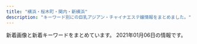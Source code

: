 ```yaml
---
title: "横浜・桜木町・関内・新横浜"
description: "キーワード別にの巨乳アジアン・チャイナエステ嬢情報をまとめました。"
---
```


新着画像と新着キーワードをまとめています。
2021年01月06日の情報です。

<DmmAffiliateIns />
<KeywordTable
  shops={
    [
    {
        "station": "JR\u6771\u795e\u5948\u5ddd\u99c5\u897f\u53e3",
        "img_links": [
            "http://no1-aroma.com/static/picture/page-top_off.png",
            "http://no1-aroma.com/img/01.jpg",
            "http://no1-aroma.com/price/kosu.png",
            "http://no1-aroma.com/static/picture/top_back_sp1.jpg",
            "http://no1-aroma.com/img/03.jpg",
            "http://no1-aroma.com/static/picture/top_back_pc1.jpg",
            "http://no1-aroma.com/static/picture/sub_back_pc.jpg",
            "http://no1-aroma.com/static/picture/sub_back_sp.jpg",
            "http://no1-aroma.com/img/04.jpg",
            "http://no1-aroma.com/img/02.jpg",
            "http://no1-aroma.com/static/picture/15.jpg"
        ],
        "name": "No.1 Aroma",
        "keywords": {},
        "url": "http://no1-aroma.com/"
    },
    {
        "station": "JR\u4e2d\u5c71\u99c5\u5317\u53e3",
        "keywords": {
            "D": 2,
            "84": 1,
            "87": 1,
            "E": 2,
            "86": 1,
            "88": 1,
            "C": 15
        },
        "img_links": [
            "http://iyashi-tenshi.work/img/mo.png",
            "http://iyashi-tenshi.work/i/img/sta11.jpg",
            "http://iyashi-tenshi.work/i/img/r1.jpg",
            "http://iyashi-tenshi.work/img/sta10.jpg",
            "http://iyashi-tenshi.work/i/img/acc-5.jpg",
            "http://iyashi-tenshi.work/img/st13.jpg",
            "http://iyashi-tenshi.work/i/img/r3.jpg",
            "http://iyashi-tenshi.work/img/c1.jpg",
            "http://iyashi-tenshi.work/img/IMG_17410.jpg",
            "http://iyashi-tenshi.work/i/img/r5.jpg",
            "http://iyashi-tenshi.work/i/img/r4.jpg",
            "http://iyashi-tenshi.work/img/IMG_1709.jpg",
            "http://iyashi-tenshi.work/i/img/sta13.jpg",
            "http://iyashi-tenshi.work/img/st10.jpg",
            "http://iyashi-tenshi.work/i/img/acc-1.jpg",
            "http://iyashi-tenshi.work/i/img/st10.jpg",
            "http://iyashi-tenshi.work/img/sta13.jpg",
            "http://iyashi-tenshi.work/i/img/r2.jpg",
            "http://iyashi-tenshi.work/img/head.png",
            "http://iyashi-tenshi.work/img/st11.jpg",
            "http://iyashi-tenshi.work/i/img/sta10.jpg",
            "http://iyashi-tenshi.work/img/nos.jpg",
            "http://iyashi-tenshi.work/img/bottom.png",
            "http://iyashi-tenshi.work/i/img/sta12.jpg",
            "http://iyashi-tenshi.work/img/IMG_17480.jpg",
            "http://iyashi-tenshi.work/img/st12.jpg",
            "http://iyashi-tenshi.work/i/img/acc-4.png",
            "http://iyashi-tenshi.work/i/img/acc-3.png",
            "http://iyashi-tenshi.work/img/sta11.jpg",
            "http://iyashi-tenshi.work/img/sta12.jpg",
            "http://iyashi-tenshi.work/i/img/acc-2.png"
        ],
        "url": "http://iyashi-tenshi.work/",
        "name": "\u7652\u3057\u306e\u5929\u4f7f"
    },
    {
        "name": "\u30ab\u30e9\u30d5\u30eb\u30ea\u30be\u30fc\u30c8",
        "url": "https://color.uouono.com/",
        "keywords": {
            "D": 29,
            "E": 13
        },
        "img_links": [
            "https://color.uouono.com/wp-content/themes/este/img/3.jpg",
            "https://color.uouono.com/wp-content/themes/este/img/top-img02.png",
            "https://color.uouono.com/wp-content/uploads/2019/06/1sa786776521olor.jpg",
            "https://color.uouono.com/wp-content/themes/este/img/top-img03.png",
            "https://color.uouono.com/wp-content/themes/este/img/top-img01.png",
            "https://color.uouono.com/wp-content/uploads/2020/12/1foryou.jpg",
            "https://color.uouono.com/wp-content/uploads/2019/06/786sa1color.jpg",
            "https://color.uouono.com/wp-content/themes/este/img/1.jpg",
            "https://color.uouono.com/wp-content/uploads/2020/11/iuosacolor.jpg",
            "https://color.uouono.com/wp-content/uploads/2020/10/8765color.jpg",
            "https://color.uouono.com/wp-content/uploads/2020/01/786543color.jpg",
            "https://color.uouono.com/wp-content/themes/este/img/tel_header.png",
            "https://color.uouono.com/wp-content/uploads/2020/09/78521color.jpg",
            "https://color.uouono.com/wp-content/uploads/2019/06/90876sacolor.jpg",
            "https://color.uouono.com/wp-content/uploads/2018/12/yycolor.jpg",
            "https://color.uouono.com/wp-content/themes/este/img/2.jpg",
            "https://color.uouono.com/wp-content/themes/este/img/tel_footer.png",
            "https://color.uouono.com/wp-content/themes/este/img/call.png",
            "https://color.uouono.com/wp-content/uploads/2020/12/290897tyrdfforyou.jpg",
            "https://color.uouono.com/wp-content/themes/este/img/4.jpg",
            "https://color.uouono.com/wp-content/uploads/2019/12/s09a8ytashcolor.jpg",
            "https://color.uouono.com/wp-content/uploads/2020/01/90876521color.jpg",
            "https://color.uouono.com/wp-content/uploads/2020/10/c-olor.jpg"
        ],
        "station": "JR\u6a2a\u6d5c\u99c5\u76f8\u9244\u53e3"
    },
    {
        "img_links": [
            "http://e-yozakura.xyz/images/top.jpg",
            "http://e-yozakura.xyz/images/r6.jpg",
            "http://e-yozakura.xyz/images/news03.png",
            "http://e-yozakura.xyz/images/slide1.png",
            "http://e-yozakura.xyz/images/r7.jpg",
            "http://e-yozakura.xyz/images/g4.jpg",
            "http://e-yozakura.xyz/images/hh.jpg",
            "http://e-yozakura.xyz/images/t.jpg",
            "http://e-yozakura.xyz/images/tite-staff.jpg",
            "http://e-yozakura.xyz/images/htm.jpg",
            "http://e-yozakura.xyz/images/g2.jpg",
            "http://e-yozakura.xyz/images/hua.jpg",
            "http://e-yozakura.xyz/images/slide2.png",
            "http://e-yozakura.xyz/images/g5.jpg",
            "http://e-yozakura.xyz/images/ai.jpg",
            "http://e-yozakura.xyz/images/sa.jpg",
            "http://e-yozakura.xyz/images/mobile.png",
            "http://e-yozakura.xyz/images/bj_01.jpg",
            "http://e-yozakura.xyz/images/g1.jpg",
            "http://e-yozakura.xyz/images/12.jpg",
            "http://e-yozakura.xyz/images/g0.jpg",
            "http://e-yozakura.xyz/images/yuka.jpg",
            "http://e-yozakura.xyz/images/r8.jpg",
            "http://e-yozakura.xyz/images/r3.jpg",
            "http://e-yozakura.xyz/images/news01.png",
            "http://e-yozakura.xyz/images/r1.jpg",
            "http://e-yozakura.xyz/images/g8.jpg",
            "http://e-yozakura.xyz/images/r2.jpg",
            "http://e-yozakura.xyz/images/slide3.png",
            "http://e-yozakura.xyz/images/r5.jpg",
            "http://e-yozakura.xyz/images/bj_03.jpg",
            "http://e-yozakura.xyz/images/m1.jpg",
            "http://e-yozakura.xyz/images/yuk.jpg",
            "http://e-yozakura.xyz/images/g9.jpg",
            "http://e-yozakura.xyz/images/ll.jpg",
            "http://e-yozakura.xyz/images/r4.jpg"
        ],
        "url": "http://e-yozakura.xyz/",
        "station": "JR\u95a2\u5185\u99c5\u5317\u53e3",
        "name": "\u591c\u685c\uff5e\u3088\u3056\u304f\u3089\uff5e",
        "keywords": {}
    },
    {
        "name": "\u7652\u3057\u306e\u624b",
        "keywords": {
            "E": 18,
            "86": 27,
            "D": 54,
            "88": 9,
            "87": 18,
            "84": 18
        },
        "img_links": [
            "https://iyashinote.xyz.mn/photos/sites/38/2020/09/2020092703255462.jpg",
            "https://iyashinote.xyz.mn/photos/sites/38/2020/12/2020120601493848.jpg",
            "https://iyashinote.xyz.mn/photos/sites/38/2020/09/2020092703255247.jpg",
            "https://iyashinote.xyz.mn/photos/sites/38/2020/09/2020092703255374.jpg",
            "https://iyashinote.xyz.mn/photos/sites/38/2020/11/2020110305044086.jpg",
            "https://iyashinote.xyz.mn/photos/sites/38/2020/09/2020092703255219.jpg",
            "https://iyashinote.xyz.mn/images/hua.png",
            "https://iyashinote.xyz.mn/images/bj3.png",
            "https://iyashinote.xyz.mn/images/top.png",
            "https://iyashinote.xyz.mn/images/staff_line.jpg",
            "https://iyashinote.xyz.mn/photos/sites/38/2020/10/2020103004354442.jpg",
            "https://iyashinote.xyz.mn/images/mobile.jpg",
            "https://iyashinote.xyz.mn/images/news.jpg",
            "https://iyashinote.xyz.mn/images/newface.jpg",
            "https://iyashinote.xyz.mn/photos/sites/38/2020/12/2020121205503460.jpg",
            "https://iyashinote.xyz.mn/photos/sites/38/2020/10/2020103004355072.jpg"
        ],
        "url": "https://iyashinote.xyz.mn/",
        "station": "JR\u6a2a\u6d5c\u99c5\u897f\u53e3"
    },
    {
        "keywords": {},
        "url": "http://www.est-aya.work/",
        "img_links": [
            "http://www.est-aya.work/images/head.jpg",
            "http://www.est-aya.work/images/8.jpg",
            "http://www.est-aya.work/images/10.jpg",
            "http://www.est-aya.work/images/ta.jpg",
            "http://www.est-aya.work/img/ayumi1.jpg",
            "http://www.est-aya.work/images/rec2.jpg",
            "http://www.est-aya.work/img/eri1.jpg",
            "http://www.est-aya.work/images/sys3.png",
            "http://www.est-aya.work/images/staff_t.jpg",
            "http://www.est-aya.work/images/mobile.jpg",
            "http://www.est-aya.work/images/sys1.png",
            "http://www.est-aya.work/images/sys2.png",
            "http://www.est-aya.work/images/5.jpg",
            "http://www.est-aya.work/images/2.jpg",
            "http://www.est-aya.work/images/rec1.png",
            "http://www.est-aya.work/images/news.png",
            "http://www.est-aya.work/images/tel.jpg",
            "http://www.est-aya.work/images/line.png",
            "http://www.est-aya.work/img/yuri1.jpg",
            "http://www.est-aya.work/images/info.png",
            "http://www.est-aya.work/img/asuka1.jpg",
            "http://www.est-aya.work/images/interior_t.jpg",
            "http://www.est-aya.work/images/int2.png",
            "http://www.est-aya.work/images/int1.png"
        ],
        "name": "\u7d62\u9999\uff5e\u30a2\u30e4\u30ab\uff5e",
        "station": "JR\u685c\u6728\u753a\u99c5\u53571\u51fa\u53e3"
    },
    {
        "img_links": [
            "http://kys-sawayaka.work/_src/25616809/index_09.png",
            "http://kys-sawayaka.work/_src/51027459/2_20201218111825615.jpg",
            "http://kys-sawayaka.work/_src/25618694/sign.png",
            "http://kys-sawayaka.work/_src/51028012/cam.jpg",
            "http://kys-sawayaka.work/_src/25616808/index_08.png",
            "http://kys-sawayaka.work/_src/25616740/wechatimg2726.jpg",
            "http://kys-sawayaka.work/_src/25616778/2e16c7c3c9ed2e743a3a3cee8270d95_20201217123431663.jpg",
            "http://kys-sawayaka.work/_src/51027464/4_20201218111825638.jpg",
            "http://kys-sawayaka.work/_src/25616805/index_05.png",
            "http://kys-sawayaka.work/_src/25616776/wechatimg2727.jpg",
            "http://kys-sawayaka.work/_src/25616807/index_07.png",
            "http://kys-sawayaka.work/_src/51027496/_dsf9382.jpg",
            "http://kys-sawayaka.work/_src/51027456/1_20201218111825589.jpg",
            "http://kys-sawayaka.work/_src/51027462/3_20201218111825628.jpg",
            "http://kys-sawayaka.work/_src/25616806/index_06.png",
            "http://kys-sawayaka.work/_src/25616769/backtotop.png",
            "http://kys-sawayaka.work/_src/25616789/backtotop.png",
            "http://kys-sawayaka.work/_src/51027502/_k3_4082.jpg",
            "http://kys-sawayaka.work/_src/51027498/_dsf6130.jpg",
            "http://kys-sawayaka.work/_src/25616774/wechatimg2726.jpg",
            "http://kys-sawayaka.work/_src/25616794/backtotop.png",
            "http://kys-sawayaka.work/_src/25616739/wechatimg2726.jpg",
            "http://kys-sawayaka.work/_src/25616804/index_04.png",
            "http://kys-sawayaka.work/_src/25616777/wechatimg2746.jpg",
            "http://kys-sawayaka.work/_src/51069640/5_20201218111825635.jpg",
            "http://kys-sawayaka.work/_src/25616746/backtotop.png",
            "http://kys-sawayaka.work/_src/25616799/backtotop.png",
            "http://kys-sawayaka.work/_src/25616782/backtotop.png"
        ],
        "station": "JR\u4e2d\u5c71\u99c5\u5317\u53e3",
        "name": "\u604b",
        "keywords": {
            "E": 2,
            "87": 2,
            "D": 6,
            "85": 2,
            "86": 4
        },
        "url": "http://kys-sawayaka.work/"
    },
    {
        "img_links": [
            "http://www.nekomusume.esjp.site/images/r2.jpg",
            "http://www.nekomusume.esjp.site/images/face.png",
            "http://www.nekomusume.esjp.site/files/010.jpg",
            "http://www.nekomusume.esjp.site/files/002.jpg",
            "http://www.nekomusume.esjp.site/images/r4.jpg",
            "http://www.nekomusume.esjp.site/images/pick.png",
            "http://www.nekomusume.esjp.site/images/top.png",
            "http://www.nekomusume.esjp.site/images/shop/shop01.jpg",
            "http://www.nekomusume.esjp.site/files/001.jpg",
            "http://www.nekomusume.esjp.site/images/r5.jpg",
            "http://www.nekomusume.esjp.site/images/r1.jpg",
            "http://www.nekomusume.esjp.site/files/009.jpg",
            "http://www.nekomusume.esjp.site/images/bj2.jpg",
            "http://www.nekomusume.esjp.site/files/006.jpg",
            "http://www.nekomusume.esjp.site/images/s_link.png",
            "http://www.nekomusume.esjp.site/files/008.jpg",
            "http://www.nekomusume.esjp.site/files/004.jpg",
            "http://www.nekomusume.esjp.site/images/shop/shop04.jpg",
            "http://www.nekomusume.esjp.site/images/shop/shop02.jpg",
            "http://www.nekomusume.esjp.site/images/news.png",
            "http://www.nekomusume.esjp.site/images/s_staff.png",
            "http://www.nekomusume.esjp.site/images/shop/shop03.jpg",
            "http://www.nekomusume.esjp.site/images/end.png"
        ],
        "name": "\u732b\u5a18",
        "keywords": {
            "C": 2,
            "87": 6,
            "86": 1,
            "D": 5
        },
        "url": "http://www.nekomusume.esjp.site/",
        "station": "JR\u685c\u6728\u753a\u99c5\u5357\u53e3"
    },
    {
        "station": "JR\u6771\u795e\u5948\u5ddd\u99c5\u897f\u53e3",
        "name": "\u6765\u5922\uff5e\u30e9\u30a4\u30e0\uff5e",
        "img_links": [
            "http://raimu.ests.jp/images/new.jpg",
            "http://raimu.ests.jp/images/pick_bj3.jpg",
            "http://raimu.ests.jp/photos/sites/7/2020/12/2020121307334187.jpg",
            "http://raimu.ests.jp/images/room1.jpg",
            "http://raimu.ests.jp/images/nbj3.jpg",
            "http://raimu.ests.jp/images/s_pick.jpg",
            "http://raimu.ests.jp/images/nbj1.jpg",
            "http://raimu.ests.jp/images/1.jpg",
            "http://raimu.ests.jp/images/hua.png",
            "http://raimu.ests.jp/images/s_face.jpg",
            "http://raimu.ests.jp/images/room3.jpg",
            "http://raimu.ests.jp/images/room2.jpg",
            "http://raimu.ests.jp/photos/sites/7/2020/12/2020121307012443.jpg",
            "http://raimu.ests.jp/images/s_link.jpg",
            "http://raimu.ests.jp/images/top.png",
            "http://raimu.ests.jp/photos/sites/7/2020/12/2020121508002842.jpg",
            "http://raimu.ests.jp/images/s_blog.jpg",
            "http://raimu.ests.jp/images/room4.jpg",
            "http://raimu.ests.jp/images/pick_bj1.jpg",
            "http://raimu.ests.jp/images/s_staff.jpg",
            "http://raimu.ests.jp/images/s_service.jpg",
            "http://raimu.ests.jp/images/mobile.jpg",
            "http://raimu.ests.jp/images/service.png",
            "http://raimu.ests.jp/photos/sites/7/2020/12/2020121307334124.jpg"
        ],
        "url": "http://raimu.ests.jp/",
        "keywords": {
            "87": 6,
            "D": 24,
            "86": 12,
            "84": 6
        }
    },
    {
        "name": "\u30ec\u30a4\u30f3\u30dc\u30fc\u8679",
        "station": "JR\u6771\u795e\u5948\u5ddd\u99c5",
        "keywords": {
            "C": 14
        },
        "url": "http://www.sh-riraku113.xyz/",
        "img_links": [
            "http://www.sh-riraku113.xyz/uploads/201005/1-201005161513F8.jpg",
            "http://www.sh-riraku113.xyz/static/picture/tit-gat.png",
            "http://www.sh-riraku113.xyz/static/picture/room1.png",
            "http://www.sh-riraku113.xyz/static/picture/tite-staff.png",
            "http://www.sh-riraku113.xyz/static/picture/top.png",
            "http://www.sh-riraku113.xyz/uploads/201005/1-201005161500127.jpg",
            "http://www.sh-riraku113.xyz/static/picture/tit-new.png",
            "http://www.sh-riraku113.xyz/static/picture/tit-infor.png",
            "http://www.sh-riraku113.xyz/static/picture/room2.png",
            "http://www.sh-riraku113.xyz/uploads/201005/1-201005161544K5.jpg",
            "http://www.sh-riraku113.xyz/uploads/201005/1-2010051615301I.jpg",
            "http://www.sh-riraku113.xyz/static/picture/info.png",
            "http://www.sh-riraku113.xyz/static/picture/tit-pick.png",
            "http://www.sh-riraku113.xyz/static/picture/room3.png",
            "http://www.sh-riraku113.xyz/static/picture/room4.png",
            "http://www.sh-riraku113.xyz/static/picture/infor.png"
        ]
    },
    {
        "keywords": {},
        "station": "JR\u6771\u795e\u5948\u5ddd\u99c5\u897f\u53e3",
        "url": "http://est-hanamizuki.com/",
        "name": "\u82b1\u6c34\u6728",
        "img_links": [
            "http://est-hanamizuki.com/images/news1.png",
            "http://est-hanamizuki.com/images/zi_staff.png",
            "http://est-hanamizuki.com/images/r111.jpg",
            "http://est-hanamizuki.com/images/m1.jpg",
            "http://est-hanamizuki.com/images/g13.jpg",
            "http://est-hanamizuki.com/images/g32.jpg",
            "http://est-hanamizuki.com/images/g33.jpg",
            "http://est-hanamizuki.com/images/g1.jpg",
            "http://est-hanamizuki.com/images/g2.jpg",
            "http://est-hanamizuki.com/images/erika.jpg",
            "http://est-hanamizuki.com/images/g12.jpg",
            "http://est-hanamizuki.com/images/mobile.jpg",
            "http://est-hanamizuki.com/images/g23.jpg",
            "http://est-hanamizuki.com/images/m3.jpg",
            "http://est-hanamizuki.com/images/11.png",
            "http://est-hanamizuki.com/images/info.png",
            "http://est-hanamizuki.com/images/erika2.jpg",
            "http://est-hanamizuki.com/images/g3.jpg",
            "http://est-hanamizuki.com/images/head.jpg",
            "http://est-hanamizuki.com/images/m2.jpg",
            "http://est-hanamizuki.com/images/m4.jpg",
            "http://est-hanamizuki.com/images/g22.jpg"
        ]
    },
    {
        "station": "JR\u95a2\u5185\u99c5\u5317\u53e3",
        "img_links": [
            "https://dear.xyz.mn/images/top.png",
            "https://dear.xyz.mn/images/sp_top.jpg",
            "https://dear.xyz.mn/photos/sites/33/2020/11/2020110212041225.jpeg",
            "https://dear.xyz.mn/photos/sites/33/2020/11/2020111223021793.jpeg",
            "https://dear.xyz.mn/photos/sites/33/2020/10/2020101709562373.jpeg",
            "https://dear.xyz.mn/images/ac02.jpg",
            "https://dear.xyz.mn/photos/sites/33/2020/12/2020122322560396.jpeg",
            "https://dear.xyz.mn/photos/sites/33/2020/12/2020123111404133.jpeg",
            "https://dear.xyz.mn/photos/sites/33/2020/10/2020102915560890.jpeg",
            "https://dear.xyz.mn/photos/sites/33/2020/11/2020110212041438.jpeg",
            "https://dear.xyz.mn/photos/sites/33/2020/12/2020122818210498.jpeg",
            "https://dear.xyz.mn/images/ac01.jpg",
            "https://dear.xyz.mn/images/ac05.jpg",
            "https://dear.xyz.mn/images/ac04.jpg",
            "https://dear.xyz.mn/photos/sites/33/2020/10/2020102915581219.jpeg",
            "https://dear.xyz.mn/photos/sites/33/2020/12/2020120212565938.jpeg"
        ],
        "url": "https://dear.xyz.mn/",
        "keywords": {
            "87": 12,
            "D": 36,
            "C": 27,
            "86": 36,
            "85": 6,
            "E": 6
        },
        "name": "Dear"
    },
    {
        "keywords": {
            "\u5de8\u4e73": 1,
            "86": 6,
            "\u4e73": 1,
            "C": 6,
            "87": 60,
            "D": 60
        },
        "station": "JR\u6a2a\u6d5c\u99c5\u5317\u897f\u53e3",
        "name": "Lolita\uff5e\u30ed\u30ea\u30fc\u30bf\uff5e",
        "url": "http://www.lolita.mesjp.com/",
        "img_links": [
            "http://www.lolita.mesjp.com/images/sp_top.jpg",
            "http://www.lolita.mesjp.com/photo_news/upimg/738625fcf155291fa0_0.jpg",
            "http://www.lolita.mesjp.com/files/001.jpg",
            "http://www.lolita.mesjp.com/images/tit_new.png",
            "http://www.lolita.mesjp.com/images/maining.jpg",
            "http://www.lolita.mesjp.com/images/sp_tit_therapist.png",
            "http://www.lolita.mesjp.com/files/005.jpg",
            "http://www.lolita.mesjp.com/files/003.jpg",
            "http://www.lolita.mesjp.com/images/img_tel.png",
            "http://www.lolita.mesjp.com/files/010.jpg",
            "http://www.lolita.mesjp.com/files/002.jpg",
            "http://www.lolita.mesjp.com/photo_news/upimg/738625fcf155291fa0_1.jpg",
            "http://www.lolita.mesjp.com/photo_news/upimg/651205fb49747e9268_1.jpg",
            "http://www.lolita.mesjp.com/images/top.jpg",
            "http://www.lolita.mesjp.com/images/sp_tit_new.png",
            "http://www.lolita.mesjp.com/photo_news/upimg/836875f9ba2bee7065_1.jpg",
            "http://www.lolita.mesjp.com/files/009.jpg",
            "http://www.lolita.mesjp.com/photo_news/upimg/836875f9ba2bee7065_0.jpg",
            "http://www.lolita.mesjp.com/files/011.jpg",
            "http://www.lolita.mesjp.com/photo_news/upimg/117955f893b68d039b_0.jpg",
            "http://www.lolita.mesjp.com/files/013.jpg",
            "http://www.lolita.mesjp.com/files/004.jpg",
            "http://www.lolita.mesjp.com/photo_news/upimg/651205fb49747e9268_0.jpg",
            "http://www.lolita.mesjp.com/files/008.jpg",
            "http://www.lolita.mesjp.com/photo_news/upimg/117955f893b68d039b_1.jpg",
            "http://www.lolita.mesjp.com/images/tit_therapist.png",
            "http://www.lolita.mesjp.com/files/012.jpg"
        ]
    },
    {
        "keywords": {
            "83": 9,
            "C": 54,
            "86": 29,
            "D": 32,
            "88": 3,
            "87": 9,
            "84": 13,
            "85": 32,
            "E": 3
        },
        "name": "SRP",
        "station": "JR\u65b0\u6a2a\u6d5c\u99c5\u5317\u53e3",
        "url": "http://www.shine-es.info/",
        "img_links": [
            "http://www.shine-es.info/public/image/20200120/20200120014129_44289.jpg",
            "http://www.shine-es.info/public/image/20200816/20200816001546_39857.jpg",
            "http://www.shine-es.info/img/top/mobile.jpg",
            "http://www.shine-es.info/public/image/20191009/20191009171341_70954.jpg",
            "http://www.shine-es.info/img/system/campaign3.png",
            "http://www.shine-es.info/img/top/nav_05.jpg",
            "http://www.shine-es.info/public/image/20200625/20200625164158_20466.jpg",
            "http://www.shine-es.info/public/image/20201107/20201107124509_92438.png",
            "http://www.shine-es.info/img/top/nav_07.jpg",
            "http://www.shine-es.info/public/image/20201210/20201210131428_47249.png",
            "http://www.shine-es.info/public/image/20180806/20180806021646_71312.jpeg",
            "http://www.shine-es.info/public/image/20180524/20180524214818_14591.jpeg",
            "http://www.shine-es.info/public/image/20200420/20200420174959_97231.jpeg",
            "http://www.shine-es.info/img/top/pic-3.jpg",
            "http://www.shine-es.info/img/top/pic-2.jpg",
            "http://www.shine-es.info/img/top/pic-1.png",
            "http://www.shine-es.info/public/image/20201020/20201020190438_86333.png",
            "http://www.shine-es.info/public/image/20191009/20191009171328_21361.jpg",
            "http://www.shine-es.info/img/top/nav_03.jpg",
            "http://www.shine-es.info/img/top/nav_06.jpg",
            "http://www.shine-es.info/public/image/20180524/20180524214747_75881.jpeg",
            "http://www.shine-es.info/img/top/nav_09.jpg",
            "http://www.shine-es.info/public/image/20200926/20200926005843_52680.jpg",
            "http://www.shine-es.info/public/image/20180524/20180524214610_38863.jpeg",
            "http://www.shine-es.info/img/top/koko.png",
            "http://www.shine-es.info/public/image/20191129/20191129184548_44783.jpg",
            "http://www.shine-es.info/public/image/20201113/20201113010109_63246.png",
            "http://www.shine-es.info/public/image/20180426/20180426161222_54119.jpg",
            "http://www.shine-es.info/public/image/20180426/20180426160618_24358.jpg",
            "http://www.shine-es.info/public/image/20200505/20200505002649_53549.png",
            "http://www.shine-es.info/img/top/pic-1.jpg",
            "http://www.shine-es.info/public/image/20201030/20201030141055_73595.jpg",
            "http://www.shine-es.info/public/image/20191007/20191007000751_26360.jpg",
            "http://www.shine-es.info/public/image/20190827/20190827011025_93525.jpg",
            "http://www.shine-es.info/public/image/20200420/20200420174944_96356.jpeg",
            "http://www.shine-es.info/public/image/20201009/20201009012403_82863.jpg",
            "http://www.shine-es.info/public/image/20180514/20180514161320_29646.jpg",
            "http://www.shine-es.info/img/top/nav_04.jpg",
            "http://www.shine-es.info/public/image/20200901/20200901125021_47269.jpg",
            "http://www.shine-es.info/public/image/20191123/20191123005615_48887.jpg",
            "http://www.shine-es.info/public/image/20180524/20180524214431_17082.jpg",
            "http://www.shine-es.info/public/image/20190617/20190617002029_84673.jpg",
            "http://www.shine-es.info/public/image/20200818/20200818122158_85855.jpg",
            "http://www.shine-es.info/public/image/20190406/20190406214019_72078.jpg",
            "http://www.shine-es.info/public/image/20200901/20200901124912_14983.jpg",
            "http://www.shine-es.info/public/image/20180806/20180806021637_66262.jpeg",
            "http://www.shine-es.info/public/image/20191007/20191007000800_55460.png",
            "http://www.shine-es.info/public/image/20180524/20180524214652_54672.jpeg",
            "http://www.shine-es.info/public/image/20200420/20200420175008_44399.jpeg",
            "http://www.shine-es.info/public/image/20191123/20191123005624_21397.jpg",
            "http://www.shine-es.info/public/image/20180426/20180426160348_68419.jpg",
            "http://www.shine-es.info/public/image/20180528/20180528013047_54119.jpg",
            "http://www.shine-es.info/public/image/20190617/20190617002036_61596.jpg",
            "http://www.shine-es.info/public/image/20201130/20201130150442_88111.jpg",
            "http://www.shine-es.info/public/image/20181128/20181128190142_51228.jpeg",
            "http://www.shine-es.info/public/image/20200225/20200225013302_28274.png"
        ]
    },
    {
        "img_links": [
            "https://kannai-mensesthe.com/staff/haru-l1.jpg",
            "https://kannai-mensesthe.com/room/4-l.jpg",
            "https://kannai-mensesthe.com/staff/koko-s1.jpg",
            "https://kannai-mensesthe.com/staff/risa-l1.jpg",
            "https://kannai-mensesthe.com/images/footer-l.png",
            "https://kannai-mensesthe.com/button/blog.png",
            "https://hamamatsucho-esthe.work/icon/google_plus.png",
            "https://kannai-mensesthe.com/staff/mika-l1.jpg",
            "https://kannai-mensesthe.com/room/3-s.jpg",
            "https://kannai-mensesthe.com/staff/maki-s1.jpg",
            "https://kannai-mensesthe.com/images/flower.png",
            "https://kannai-mensesthe.com/icon/google_plus.png",
            "https://kannai-mensesthe.com/2019/12/03/risa-s1.jpg",
            "https://kannai-mensesthe.com/room/2-l.jpg",
            "https://kannai-mensesthe.com/room/esthe1.jpg",
            "https://kannai-mensesthe.com/room/1-s.jpg",
            "https://kannai-mensesthe.com/images/clear.png",
            "https://kannai-mensesthe.com/icon/twitter.png",
            "https://kannai-mensesthe.com/images/main-sp.jpg",
            "https://kannai-mensesthe.com/room/2-s.jpg",
            "https://kannai-mensesthe.com/room/esthe2.jpg",
            "http://kannai-mensesthe.com/images/flower.png",
            "https://kannai-mensesthe.com/icon/line.png",
            "https://kannai-mensesthe.com/button/home.png",
            "https://kannai-mensesthe.com/button/staff.png",
            "https://hamamatsucho-esthe.work/icon/twitter.png",
            "https://hamamatsucho-esthe.work/icon/facebook.png",
            "https://kannai-mensesthe.com/2019/11/10/1.jpg",
            "https://kannai-mensesthe.com/staff/maki-l1.jpg",
            "https://kannai-mensesthe.com/staff/mika-s1.jpg",
            "https://kannai-mensesthe.com/staff/sora-s1.jpg",
            "https://hamamatsucho-esthe.work/icon/line.png",
            "https://kannai-mensesthe.com/staff/koko-l1.jpg",
            "https://kannai-mensesthe.com/room/1-l.jpg",
            "https://kannai-mensesthe.com/icon/facebook.png",
            "https://kannai-mensesthe.com/room/esthe3.jpg",
            "https://kannai-mensesthe.com/staff/sora-l1.jpg",
            "https://kannai-mensesthe.com/room/3-l.jpg",
            "https://kannai-mensesthe.com//images/footer-r.png",
            "https://kannai-mensesthe.com/room/4-s.jpg",
            "https://kannai-mensesthe.com/images/main1.jpg",
            "https://kannai-mensesthe.com/staff/haru-s1.jpg",
            "https://kannai-mensesthe.com/staff/risa-s1.jpg"
        ],
        "name": "Olive",
        "url": "http://kannai-mensesthe.com/",
        "station": "JR\u95a2\u5185\u99c5",
        "keywords": {
            "90": 28,
            "88": 14
        }
    },
    {
        "url": "http://iyasibest.com/",
        "img_links": [
            "http://iyasibest.com/images/store/o11.jpg",
            "http://iyasibest.com/staffPhoto/b20200711165223.jpg",
            "http://iyasibest.com/uploadfiles/images/campaignIyasibestCom1.png",
            "http://iyasibest.com/images/store/o06.jpg",
            "http://iyasibest.com/staffPhoto/b20201102190836.jpg",
            "http://iyasibest.com/staffPhoto/b20200228201258.jpg",
            "http://iyasibest.com/staffPhoto/b20201018204803.jpg",
            "http://iyasibest.com/images/store/o08.jpg",
            "http://iyasibest.com/images/store/o02.jpg",
            "http://iyasibest.com/images/store/o09.jpg",
            "http://iyasibest.com/uploadfiles/images/campaignIyasibestCom2.png",
            "http://iyasibest.com/images/returnBtn.png",
            "http://iyasibest.com/images/store/o07.jpg",
            "http://iyasibest.com/staffPhoto/b20200306221420.jpg",
            "http://iyasibest.com/images/store/03.jpg",
            "http://iyasibest.com/images/store/o03.jpg",
            "http://iyasibest.com/staffPhoto/b20200402041705.jpg",
            "http://iyasibest.com/staffPhoto/b20200531120750.jpg",
            "http://iyasibest.com/staffPhoto/b20200310001745.jpg",
            "http://iyasibest.com/images/store/o01.jpg",
            "http://iyasibest.com/staffPhoto/b20200911161049.jpg",
            "http://iyasibest.com/images/store/o10.jpg",
            "http://iyasibest.com/images/store/o04.jpg",
            "http://iyasibest.com/images/store/o05.jpg",
            "http://iyasibest.com/images/store/01.jpg",
            "http://iyasibest.com/images/store/02.jpg"
        ],
        "station": "JR\u95a2\u5185\u99c5\u5357\u53e3",
        "name": "\u7652\u3057\u30d9\u30b9\u30c8",
        "keywords": {
            "97": 1,
            "82": 1,
            "85": 1,
            "98": 1,
            "86": 2,
            "E": 1,
            "88": 1,
            "D": 2,
            "\u30bb\u30af\u30b7\u30fc": 4,
            "C": 5,
            "87": 1
        }
    },
    {
        "img_links": [
            "http://www.gakuen.relaxjp.info/files/003-03.jpg",
            "http://www.gakuen.relaxjp.info/files/003-02.jpg",
            "http://www.gakuen.relaxjp.info/files/003.jpg",
            "http://www.gakuen.relaxjp.info/files/001.jpg",
            "http://www.gakuen.relaxjp.info/files/002.jpg",
            "http://www.gakuen.relaxjp.info/files/001-03.jpg",
            "http://www.gakuen.relaxjp.info/files/004-03.jpg",
            "http://www.gakuen.relaxjp.info/img/top_slider01.jpg",
            "http://www.gakuen.relaxjp.info/files/004.jpg",
            "http://www.gakuen.relaxjp.info/img/top_slider02.jpg",
            "http://www.gakuen.relaxjp.info/files/001-02.jpg",
            "http://www.gakuen.relaxjp.info/files/004-02.jpg",
            "http://www.gakuen.relaxjp.info/files/002-02.jpg",
            "http://www.gakuen.relaxjp.info/files/002-03.jpg"
        ],
        "station": "JR\u95a2\u5185\u99c5\u5357\u53e3",
        "url": "http://www.gakuen.relaxjp.info/",
        "name": "\u7f8e\u5c11\u5973\u5b66\u5712",
        "keywords": {
            "E": 4,
            "D": 12,
            "87": 16
        }
    },
    {
        "name": "\u30c1\u30a7\u30ea\u30fc",
        "station": "JR\u6a2a\u6d5c\u99c5\u5317\u897f\u53e3",
        "url": "http://sh-riraku31.xyz/",
        "keywords": {
            "86": 1,
            "C": 11,
            "84": 1,
            "D": 3,
            "85": 2
        },
        "img_links": [
            "http://sh-riraku31.xyz/templets/default/picture/girl-z2.jpg",
            "http://sh-riraku31.xyz/uploads/201005/1-2010051J6062Y.jpg",
            "http://sh-riraku31.xyz/uploads/allimg/180629/1-1P629115504250.png",
            "http://sh-riraku31.xyz/uploads/201005/1-2010051J55CA.jpg",
            "http://sh-riraku31.xyz/templets/default/picture/s_news.jpg",
            "http://sh-riraku31.xyz/templets/default/picture/top1.jpg",
            "http://sh-riraku31.xyz/templets/default/picture/staff01.jpg",
            "http://sh-riraku31.xyz/templets/default/picture/girl-z1.jpg",
            "http://sh-riraku31.xyz/uploads/allimg/180703/1-1PF3111J3201.png",
            "http://sh-riraku31.xyz/uploads/201005/1-2010051621224F.jpg",
            "http://sh-riraku31.xyz/templets/default/picture/top.jpg",
            "http://sh-riraku31.xyz/uploads/201005/1-201005162114248.jpg",
            "http://sh-riraku31.xyz/uploads/201005/1-201005162101U5.jpg",
            "http://sh-riraku31.xyz/uploads/201005/1-201005162010396.jpg",
            "http://sh-riraku31.xyz/uploads/201005/1-201005162052635.jpg",
            "http://sh-riraku31.xyz/uploads/201005/1-20100516201cK.jpg"
        ]
    },
    {
        "station": "JR\u95a2\u5185\u99c5\u5357\u53e3",
        "keywords": {},
        "name": "\u30c0\u30a4\u30e4",
        "img_links": [
            "http://diamond.esute.tokyo/images/bar-staff.png",
            "http://diamond.esute.tokyo/images/c-top.png",
            "http://diamond.esute.tokyo/images/pic1.jpg",
            "http://diamond.esute.tokyo/images/footer.png",
            "http://diamond.esute.tokyo/staff/s-mari.jpg",
            "http://diamond.esute.tokyo/staff/s-yumi.jpg",
            "http://diamond.esute.tokyo/images/pic-akasuri.png",
            "http://diamond.esute.tokyo/images/bar-pickup.png",
            "http://diamond.esute.tokyo/images/bar-cam.png",
            "http://diamond.esute.tokyo/images/c-interior.png",
            "http://diamond.esute.tokyo/images/bar-interior.png",
            "http://diamond.esute.tokyo/images/c-staff.png",
            "http://diamond.esute.tokyo/staff/s-ai.jpg",
            "http://diamond.esute.tokyo/images/bill.jpg",
            "http://diamond.esute.tokyo/images/b-tel.png",
            "http://diamond.esute.tokyo/images/pic2.jpg"
        ],
        "url": "http://diamond.esute.tokyo/"
    },
    {
        "keywords": {
            "88": 4,
            "87": 1,
            "90": 3,
            "91": 1,
            "C": 1,
            "D": 8
        },
        "station": "JR\u95a2\u5185\u99c5\u5317\u53e3",
        "img_links": [
            "http://hi-msg.com/sky/img/IMG_16564.jpg",
            "http://hi-msg.com/sky/img/IMG_1656.jpg",
            "http://hi-msg.com/sky/img/p-12.jpg",
            "http://hi-msg.com/sky/img/IMG_1675.jpg",
            "http://hi-msg.com/sky/img/p-11.jpg",
            "http://hi-msg.com/sky/img/p-9.jpg",
            "http://hi-msg.com/sky/img/p-2.jpg",
            "http://hi-msg.com/sky/img/p-3.jpg",
            "http://hi-msg.com/sky/img/p-7.jpg",
            "http://hi-msg.com/sky/img/p-3-1.jpg",
            "http://hi-msg.com/sky/img/p-1.jpg",
            "http://hi-msg.com/sky/img/p-5-1.jpg",
            "http://hi-msg.com/sky/img/hade.jpg",
            "http://hi-msg.com/sky/img/p-5.jpg",
            "http://hi-msg.com/sky/img/p-4.jpg",
            "http://hi-msg.com/sky/img/IMG_1667.jpg"
        ],
        "name": "SKY",
        "url": "http://hi-msg.com/sky/"
    },
    {
        "station": "JR\u6771\u795e\u5948\u5ddd\u99c5\u897f\u53e3",
        "keywords": {
            "D": 2,
            "82": 6,
            "86": 1,
            "C": 6,
            "85": 1
        },
        "name": "\u7652\u3057\u306e\u697d\u5712",
        "img_links": [
            "http://www.ipuyvyta.xyz/uploads/190806/1-1ZP61F113Z0.jpg",
            "http://www.ipuyvyta.xyz/uploads/201117/1-20111G24513940.jpg",
            "http://www.ipuyvyta.xyz/picture/relax.jpg",
            "http://www.ipuyvyta.xyz/uploads/190705/1-1ZF5141109322.jpg",
            "http://www.ipuyvyta.xyz/picture/s_news.png",
            "http://www.ipuyvyta.xyz/uploads/200324/1-200324153552608.jpg",
            "http://www.ipuyvyta.xyz/uploads/201016/1-201016155320S7.jpg",
            "http://www.ipuyvyta.xyz/picture/room4.jpg",
            "http://www.ipuyvyta.xyz/uploads/190522/1-1Z52215030T15.jpg",
            "http://www.ipuyvyta.xyz/picture/top.png",
            "http://www.ipuyvyta.xyz/uploads/200527/1-20052G310025O.jpg",
            "http://www.ipuyvyta.xyz/uploads/201113/1-2011131412332R.jpg",
            "http://www.ipuyvyta.xyz/uploads/200527/1-20052G30953430.jpg",
            "http://www.ipuyvyta.xyz/picture/s1.jpg",
            "http://www.ipuyvyta.xyz/uploads/201117/1-20111G24541418.jpg",
            "http://www.ipuyvyta.xyz/picture/room3.jpg",
            "http://www.ipuyvyta.xyz/uploads/200324/1-20032415352ab.jpg",
            "http://www.ipuyvyta.xyz/picture/room1.jpg",
            "http://www.ipuyvyta.xyz/uploads/200103/1-2001031G043127.jpg",
            "http://www.ipuyvyta.xyz/uploads/201113/1-2011131413242P.jpg",
            "http://www.ipuyvyta.xyz/picture/room2.jpg",
            "http://www.ipuyvyta.xyz/picture/s_pick.png",
            "http://www.ipuyvyta.xyz/picture/s3.jpg",
            "http://www.ipuyvyta.xyz/uploads/200103/1-2001031G10c34.jpg",
            "http://www.ipuyvyta.xyz/uploads/201016/1-201016155304955.jpg",
            "http://www.ipuyvyta.xyz/uploads/200103/1-2001031G131213.jpg",
            "http://www.ipuyvyta.xyz/picture/s_staff.jpg",
            "http://www.ipuyvyta.xyz/picture/mobile.jpg"
        ],
        "url": "http://www.ipuyvyta.xyz/"
    },
    {
        "name": "\u3057\u308b\u3057",
        "img_links": [
            "http://shirushi.me-es.com/images/index_02.jpg",
            "http://shirushi.me-es.com/girl/pick_01.jpg",
            "http://shirushi.me-es.com/s/uploads/03.jpg",
            "http://shirushi.me-es.com/s/uploads/01.jpg",
            "http://shirushi.me-es.com/s/images/slider/prev.png",
            "http://shirushi.me-es.com/s/image/nav_sys.png",
            "http://shirushi.me-es.com/s/images/slider/next.png",
            "http://shirushi.me-es.com/images/index_15.jpg",
            "http://shirushi.me-es.com/images/sub_16.jpg",
            "http://shirushi.me-es.com/s/uploads/05.jpg",
            "http://shirushi.me-es.com/images/tupian.jpg",
            "http://shirushi.me-es.com/images/rec.jpg",
            "http://shirushi.me-es.com/s/image/nav_cast.png",
            "http://shirushi.me-es.com/images/sub_21.jpg",
            "http://shirushi.me-es.com/images/index_04.jpg",
            "http://shirushi.me-es.com/images/index_07.jpg",
            "http://shirushi.me-es.com/images/index_17.jpg",
            "http://shirushi.me-es.com/images/index_16.jpg",
            "http://shirushi.me-es.com/images/index_01.jpg",
            "http://shirushi.me-es.com/images/02.jpg",
            "http://shirushi.me-es.com/images/index_05.jpg",
            "http://shirushi.me-es.com/images/index_08.jpg",
            "http://shirushi.me-es.com/s/images/pc.png",
            "http://shirushi.me-es.com/s/images/t2.jpg",
            "http://shirushi.me-es.com/s/images/t3.jpg",
            "http://shirushi.me-es.com/images/index_10.jpg",
            "http://shirushi.me-es.com/s/image/nav_manga.png",
            "http://shirushi.me-es.com/images/index_12.jpg",
            "http://shirushi.me-es.com/s/images/okubokomachi.jpg",
            "http://shirushi.me-es.com/images/info.jpg",
            "http://shirushi.me-es.com/s/images/t1.jpg",
            "http://shirushi.me-es.com/girl/00.jpg",
            "http://shirushi.me-es.com/s/images/iphone.png",
            "http://shirushi.me-es.com/s/images/slider/3.jpg",
            "http://shirushi.me-es.com/s/image/nav_top.png",
            "http://shirushi.me-es.com/girl/01.jpg",
            "http://shirushi.me-es.com/s/images/tel.png",
            "http://shirushi.me-es.com/s/uploads/04.jpg",
            "http://shirushi.me-es.com/s/images/t4.jpg",
            "http://shirushi.me-es.com/girl/02.jpg",
            "http://shirushi.me-es.com/images/index_13.jpg",
            "http://shirushi.me-es.com/images/index_21.jpg",
            "http://shirushi.me-es.com/images/index_23.jpg",
            "http://shirushi.me-es.com/s/images/service_07.png",
            "http://shirushi.me-es.com/images/index_11.jpg",
            "http://shirushi.me-es.com/s/image/nav_topics.png",
            "http://shirushi.me-es.com/images/index_18.jpg",
            "http://shirushi.me-es.com/images/index_22.jpg",
            "http://shirushi.me-es.com/s/image/nav_hotel.png",
            "http://shirushi.me-es.com/s/images/slider/2.jpg",
            "http://shirushi.me-es.com/images/01.jpg",
            "http://shirushi.me-es.com/s/images/top_2.jpg",
            "http://shirushi.me-es.com/s/uploads/02.jpg",
            "http://shirushi.me-es.com/s/images/service_03.png",
            "http://shirushi.me-es.com/images/index_06.jpg",
            "http://shirushi.me-es.com/images/sub_19.jpg",
            "http://shirushi.me-es.com/images/index_20.jpg",
            "http://shirushi.me-es.com/girl/03.jpg",
            "http://shirushi.me-es.com/images/index_09.jpg",
            "http://shirushi.me-es.com/s/images/slider/1.jpg",
            "http://shirushi.me-es.com/s/images/service_01.png",
            "http://shirushi.me-es.com/images/sub_13.jpg"
        ],
        "url": "http://shirushi.me-es.com/",
        "keywords": {
            "D": 18,
            "85": 8,
            "86": 8,
            "89": 2
        },
        "station": "\u4f0a\u52e2\u4f50\u6728\u9577\u8005\u753a\u99c5"
    },
    {
        "name": "Baby Heart \uff5e\u30d9\u30a4\u30d3\u30fc\u30cf\u30fc\u30c8\uff5e",
        "station": "JR\u95a2\u5185\u99c5\u5357\u53e3",
        "keywords": {
            "88": 1,
            "C": 3,
            "D": 2,
            "96": 1,
            "85": 1,
            "E": 1,
            "99": 1,
            "\u30bb\u30af\u30b7\u30fc": 1,
            "80": 1,
            "86": 2
        },
        "img_links": [
            "http://babyheart.info/staffPhoto/b20201102132433.jpg",
            "http://babyheart.info/staffPhoto/s20201102195459.jpg",
            "http://babyheart.info/staffPhoto/s20201102132528.jpg",
            "http://babyheart.info/staffPhoto/s20201102165304.jpg",
            "http://babyheart.info/staffPhoto/b20201102165304.jpg",
            "http://babyheart.info/images/mobile.jpg",
            "http://babyheart.info/js/sliderLine/slide_next.png",
            "http://babyheart.info/images/gallery1.jpg",
            "http://babyheart.info/staffPhoto/b20201102165737.jpg",
            "http://babyheart.info/staffPhoto/s20201102210807.jpg",
            "http://babyheart.info/staffPhoto/b20201102132528.jpg",
            "http://babyheart.info/staffPhoto/s20201102165737.jpg",
            "http://babyheart.info/uploadfiles/images/campaignBabyheartInfo.jpg",
            "http://babyheart.info/staffPhoto/b20201113143406.jpg",
            "http://babyheart.info/images/slider1/03.jpg",
            "http://babyheart.info/images/returnBtn.png",
            "http://babyheart.info/staffPhoto/b20201102210807.jpg",
            "http://babyheart.info/staffPhoto/s20201113143406.jpg",
            "http://babyheart.info/staffPhoto/b20201113143808.jpg",
            "http://babyheart.info/staffPhoto/s20201113143808.jpg",
            "http://babyheart.info/staffPhoto/s20201102132433.jpg",
            "http://babyheart.info/images/slider1/02.jpg",
            "http://babyheart.info/staffPhoto/b20201102195459.jpg",
            "http://babyheart.info/js/sliderLine/slide_prev.png"
        ],
        "url": "http://babyheart.info/"
    },
    {
        "station": "JR\u65b0\u6a2a\u6d5c\u99c5\u5317\u53e3",
        "keywords": {
            "C": 7
        },
        "url": "http://fuzei.xyz/",
        "name": "\u98a8\u60c5",
        "img_links": [
            "http://fuzei.xyz/wp-content/uploads/sites/4/2020/05/tite-staff.png",
            "http://fuzei.xyz/wp-content/uploads/sites/4/2020/05/g121.jpg",
            "http://fuzei.xyz/wp-content/uploads/sites/4/2020/05/infor.png",
            "http://fuzei.xyz/wp-content/uploads/sites/4/2020/05/g9.jpg",
            "http://fuzei.xyz/wp-content/uploads/sites/4/2020/05/tit-pick.png",
            "http://fuzei.xyz/wp-content/uploads/sites/4/2020/05/tit-infor.png",
            "http://fuzei.xyz/wp-content/uploads/sites/4/2020/05/tit-new-1.png",
            "http://fuzei.xyz/wp-content/uploads/sites/4/2020/05/g14.jpg",
            "http://fuzei.xyz/wp-content/uploads/sites/4/2020/05/g6.jpg",
            "http://fuzei.xyz/wp-content/uploads/sites/4/2020/05/g1.jpg",
            "http://fuzei.xyz/wp-content/uploads/sites/4/2020/05/g101.jpg",
            "http://fuzei.xyz/wp-content/uploads/sites/4/2020/05/g4.jpg",
            "http://fuzei.xyz/wp-content/uploads/sites/4/2020/05/top-2.png",
            "http://fuzei.xyz/wp-content/uploads/sites/4/2020/05/mobile.png",
            "http://fuzei.xyz/wp-content/uploads/sites/4/2020/05/g7.jpg",
            "http://fuzei.xyz/wp-content/uploads/sites/4/2020/05/r4.jpg",
            "http://fuzei.xyz/wp-content/uploads/sites/4/2020/05/g15.jpg",
            "http://fuzei.xyz/wp-content/uploads/sites/4/2020/05/g101-150x150.jpg",
            "http://fuzei.xyz/wp-content/uploads/sites/4/2020/05/g5.jpg",
            "http://fuzei.xyz/wp-content/uploads/sites/4/2020/05/g3.jpg",
            "http://fuzei.xyz/wp-content/uploads/sites/4/2020/05/g8.jpg",
            "http://fuzei.xyz/wp-content/uploads/sites/4/2020/05/r1.jpg",
            "http://fuzei.xyz/wp-content/uploads/sites/4/2020/05/g13.jpg",
            "http://fuzei.xyz/wp-content/uploads/sites/4/2020/05/r3.jpg",
            "http://fuzei.xyz/wp-content/uploads/sites/4/2020/05/g10-150x150.jpg",
            "http://fuzei.xyz/wp-content/uploads/sites/4/2020/05/g12-150x150.jpg",
            "http://fuzei.xyz/wp-content/uploads/sites/4/2020/05/g2-1.jpg",
            "http://fuzei.xyz/wp-content/uploads/sites/4/2020/05/g10.jpg",
            "http://fuzei.xyz/wp-content/uploads/sites/4/2020/05/g11.jpg",
            "http://fuzei.xyz/wp-content/uploads/sites/4/2020/05/g12.jpg",
            "http://fuzei.xyz/wp-content/uploads/sites/4/2020/05/g121-150x150.jpg",
            "http://fuzei.xyz/wp-content/uploads/sites/4/2020/05/r2.jpg"
        ]
    },
    {
        "img_links": [
            "http://www.playa.work/images/b2.jpg",
            "http://www.playa.work/img/koko1.jpg",
            "http://www.playa.work/images/main_top.jpg",
            "http://www.playa.work/images/mobile.jpg",
            "http://www.playa.work/img/rumi1.jpg",
            "http://www.playa.work/images/head.jpg",
            "http://www.playa.work/images/b1.jpg",
            "http://www.playa.work/img/risa1.jpg",
            "http://www.playa.work/images/news.png",
            "http://www.playa.work/images/ta.jpg",
            "http://www.playa.work/images/int1.png",
            "http://www.playa.work/images/1.jpg",
            "http://www.playa.work/images/staff_t.jpg",
            "http://www.playa.work/images/2.jpg",
            "http://www.playa.work/images/interior_t.jpg",
            "http://www.playa.work/img/nana1.jpg",
            "http://www.playa.work/images/5.jpg",
            "http://www.playa.work/images/4.jpg",
            "http://www.playa.work/images/s1.png",
            "http://www.playa.work/images/int2.png",
            "http://www.playa.work/img/emi1.jpg",
            "http://www.playa.work/img/yuri1.jpg",
            "http://www.playa.work/images/6.jpg",
            "http://www.playa.work/images/main_footer.jpg",
            "http://www.playa.work/images/3.jpg",
            "http://www.playa.work/images/b3.jpg"
        ],
        "name": "St.Playa \uff5e\u8056\u30d7\u30e9\u30e4\uff5e",
        "station": "JR\u95a2\u5185\u99c5\u5317\u53e3",
        "url": "http://www.playa.work/",
        "keywords": {}
    },
    {
        "keywords": {},
        "name": "\u990a\u5fc3\u5802",
        "station": "\u53cd\u753a\u99c5",
        "url": "http://www.yoshindo.es-relax.info/",
        "img_links": [
            "http://www.yoshindo.es-relax.info/images/sayuri1.jpg",
            "http://www.yoshindo.es-relax.info/images/info5.jpg",
            "http://www.yoshindo.es-relax.info/images/top-kpbar.png",
            "http://www.yoshindo.es-relax.info/images/info6.jpg",
            "http://www.yoshindo.es-relax.info/images/yuki1.jpg",
            "http://www.yoshindo.es-relax.info/images/youko1.jpg",
            "http://www.yoshindo.es-relax.info/images/info1.jpg",
            "http://www.yoshindo.es-relax.info/images/yuna1.jpg",
            "http://www.yoshindo.es-relax.info/images/kaori1.jpg",
            "http://www.yoshindo.es-relax.info/images/topbar.png",
            "http://www.yoshindo.es-relax.info/images/topinfo.png",
            "http://www.yoshindo.es-relax.info/images/yui1.jpg",
            "http://www.yoshindo.es-relax.info/images/arisu1.jpg",
            "http://www.yoshindo.es-relax.info/images/info4.jpg",
            "http://www.yoshindo.es-relax.info/images/info3.jpg",
            "http://www.yoshindo.es-relax.info/images/sidebar-credit.png",
            "http://www.yoshindo.es-relax.info/images/topnews.png",
            "http://www.yoshindo.es-relax.info/images/info2.jpg"
        ]
    },
    {
        "img_links": [
            "http://www.siroiyuki.mensest.com/files/002.jpg",
            "http://www.siroiyuki.mensest.com/files/003.jpg",
            "http://www.siroiyuki.mensest.com/images/top.png",
            "http://www.siroiyuki.mensest.com/files/001.jpg",
            "http://www.siroiyuki.mensest.com/files/004.jpg",
            "http://www.siroiyuki.mensest.com/images/sp_top.jpg"
        ],
        "keywords": {
            "87": 12,
            "D": 18,
            "86": 6,
            "82": 6,
            "C": 17
        },
        "name": "\u767d\u3044\u96ea",
        "station": "JR\u65b0\u6a2a\u6d5c\u99c5\u5317\u53e3",
        "url": "http://www.siroiyuki.mensest.com/"
    },
    {
        "url": "http://r-relax.info/",
        "name": "\u30de\u30a4\u30de\u30ea\u30e4",
        "img_links": [
            "http://r-relax.info/images/r05.jpg",
            "http://r-relax.info/girl/03a.jpg",
            "http://r-relax.info/girl/04a.jpg",
            "http://r-relax.info/images/index_07.jpg",
            "http://r-relax.info/images/rec.jpg",
            "http://r-relax.info/images/r03.jpg",
            "http://r-relax.info/images/index_05.jpg",
            "http://r-relax.info/images/index_04.jpg",
            "http://r-relax.info/images/info_09.jpg",
            "http://r-relax.info/girl/09.jpg",
            "http://r-relax.info/images/r01.jpg",
            "http://r-relax.info/girl/05a.jpg",
            "http://r-relax.info/girl/01.jpg",
            "http://r-relax.info/images/index_12.jpg",
            "http://r-relax.info/girl/02a.jpg",
            "http://r-relax.info/girl/04.jpg",
            "http://r-relax.info/images/index_17.jpg",
            "http://r-relax.info/images/sys_09.jpg",
            "http://r-relax.info/girl/02.jpg",
            "http://r-relax.info/images/index_06.jpg",
            "http://r-relax.info/images/index_03.jpg",
            "http://r-relax.info/images/r04.jpg",
            "http://r-relax.info/images/info.jpg",
            "http://r-relax.info/images/staff_09.jpg",
            "http://r-relax.info/images/sub_12.jpg",
            "http://r-relax.info/images/index_01.jpg",
            "http://r-relax.info/images/index_18.jpg",
            "http://r-relax.info/images/r06.jpg",
            "http://r-relax.info/girl/05.jpg",
            "http://r-relax.info/images/r02.jpg",
            "http://r-relax.info/girl/03.jpg",
            "http://r-relax.info/girl/01a.jpg",
            "http://r-relax.info/images/index_02.jpg",
            "http://r-relax.info/images/rec_09.jpg",
            "http://r-relax.info/girl/00.jpg",
            "http://r-relax.info/images/index_13.jpg"
        ],
        "keywords": {},
        "station": "JR\u65b0\u6a2a\u6d5c\u99c5"
    },
    {
        "name": "\u672a\u6765",
        "img_links": [
            "http://www.lavender.esjoho.com/images/mobile.jpg",
            "http://www.lavender.esjoho.com/files/024.jpg",
            "http://www.lavender.esjoho.com/files/044.jpg",
            "http://www.lavender.esjoho.com/images/rec1.png",
            "http://www.lavender.esjoho.com/sp/images/footer.jpg",
            "http://www.lavender.esjoho.com/sp/menu/top.jpg",
            "http://www.lavender.esjoho.com/sp/images/interior_t.jpg",
            "http://www.lavender.esjoho.com/images/news.jpg",
            "http://www.lavender.esjoho.com/files/019.jpg",
            "http://www.lavender.esjoho.com/sp/images/pc.jpg",
            "http://www.lavender.esjoho.com/images/concept.jpg",
            "http://www.lavender.esjoho.com/sp/menu/interior.jpg",
            "http://www.lavender.esjoho.com/files/046.jpg",
            "http://www.lavender.esjoho.com/images/int2.png",
            "http://www.lavender.esjoho.com/files/043.jpg",
            "http://www.lavender.esjoho.com/images/link_t.png",
            "http://www.lavender.esjoho.com/files/032.jpg",
            "http://www.lavender.esjoho.com/files/047.jpg",
            "http://www.lavender.esjoho.com/images/rec2.png",
            "http://www.lavender.esjoho.com/images/sys3.png",
            "http://www.lavender.esjoho.com/sp/images/topgirl.jpg",
            "http://www.lavender.esjoho.com/images/staff_t.png",
            "http://www.lavender.esjoho.com/sp/images/newsb.jpg",
            "http://www.lavender.esjoho.com/sp/images/time.jpg",
            "http://www.lavender.esjoho.com/images/line.png",
            "http://www.lavender.esjoho.com/images/ta.jpg",
            "http://www.lavender.esjoho.com/images/int1.png",
            "http://www.lavender.esjoho.com/files/039.jpg",
            "http://www.lavender.esjoho.com/sp/images/staff_t.jpg",
            "http://www.lavender.esjoho.com/files/045.jpg",
            "http://www.lavender.esjoho.com/images/sm.jpg",
            "http://www.lavender.esjoho.com/sp/menu/staff.jpg",
            "http://www.lavender.esjoho.com/sp/images/head.jpg",
            "http://www.lavender.esjoho.com/sp/images/tel.jpg",
            "http://www.lavender.esjoho.com/sp/images/news.jpg",
            "http://www.lavender.esjoho.com/files/038.jpg",
            "http://www.lavender.esjoho.com/images/head.jpg",
            "http://www.lavender.esjoho.com/images/sys2.png",
            "http://www.lavender.esjoho.com/images/interior_t.png",
            "http://www.lavender.esjoho.com/files/029.jpg",
            "http://www.lavender.esjoho.com/files/016.jpg",
            "http://www.lavender.esjoho.com/sp/images/top.jpg"
        ],
        "keywords": {
            "D": 11,
            "87": 7,
            "E": 1,
            "88": 1,
            "86": 4,
            "\u30bb\u30af\u30b7\u30fc": 1
        },
        "url": "http://www.lavender.esjoho.com/",
        "station": "JR\u6771\u795e\u5948\u5ddd\u99c5\u897f\u53e3"
    },
    {
        "url": "http://www.mosimosi.iesjp.com/",
        "keywords": {
            "88": 1,
            "D": 13,
            "C": 1,
            "86": 2,
            "87": 11
        },
        "station": "JR\u6771\u795e\u5948\u5ddd\u99c5\u897f\u53e3",
        "name": "\u3082\u3057\u3082\u3057Baby",
        "img_links": [
            "http://www.mosimosi.iesjp.com/img/stb.jpg",
            "http://www.mosimosi.iesjp.com/img/nav-003.png",
            "http://www.mosimosi.iesjp.com/files/007.jpg",
            "http://www.mosimosi.iesjp.com/img/top01.png",
            "http://www.mosimosi.iesjp.com/img/nav-002.png",
            "http://www.mosimosi.iesjp.com/files/005.jpg",
            "http://www.mosimosi.iesjp.com/img/stt.jpg",
            "http://www.mosimosi.iesjp.com/img/nav-006.png",
            "http://www.mosimosi.iesjp.com/img/nav-005.png",
            "http://www.mosimosi.iesjp.com/img/nav-001.png",
            "http://www.mosimosi.iesjp.com/files/001.jpg",
            "http://www.mosimosi.iesjp.com/files/002.jpg",
            "http://www.mosimosi.iesjp.com/files/014.jpg",
            "http://www.mosimosi.iesjp.com/files/004.jpg",
            "http://www.mosimosi.iesjp.com/files/008.jpg",
            "http://www.mosimosi.iesjp.com/files/009.jpg",
            "http://www.mosimosi.iesjp.com/files/006.jpg",
            "http://www.mosimosi.iesjp.com/files/012.jpg",
            "http://www.mosimosi.iesjp.com/files/011.jpg",
            "http://www.mosimosi.iesjp.com/files/010.jpg",
            "http://www.mosimosi.iesjp.com/files/013.jpg",
            "http://www.mosimosi.iesjp.com/files/003.jpg",
            "http://www.mosimosi.iesjp.com/img/nav-004.png",
            "http://www.mosimosi.iesjp.com/img/tel.png"
        ]
    },
    {
        "url": "http://relacute.ies.bz/",
        "name": "RelaCute \u30ea\u30e9\u30ad\u30e5\u30fc\u30c8",
        "keywords": {
            "86": 2,
            "87": 2,
            "D": 7,
            "C": 1,
            "82": 1,
            "85": 3
        },
        "img_links": [
            "http://relacute.ies.bz/photos/sites/29/2020/06/2020061906073550.jpg",
            "http://relacute.ies.bz/photos/sites/29/2020/12/2020120305165313.jpg",
            "http://relacute.ies.bz/images/s_staff.jpg",
            "http://kakure-yu.a2.webnavi.work/upload/sites/29/2020/12/202012250426128.jpg",
            "http://relacute.ies.bz/images/room4.jpg",
            "http://relacute.ies.bz/photos/sites/29/2020/12/202012250426128.jpg",
            "http://relacute.ies.bz/images/room1.jpg",
            "http://relacute.ies.bz/photos/sites/29/2020/10/2020101804232462.jpg",
            "http://relacute.ies.bz/images/room2.jpg",
            "http://relacute.ies.bz/images/room3.jpg",
            "http://relacute.ies.bz/photos/sites/29/2020/09/2020091708292435.jpg",
            "http://relacute.ies.bz/photos/sites/29/2020/12/2020122504261135.jpg",
            "http://relacute.ies.bz/photos/sites/29/2020/11/2020112204235072.jpg",
            "http://relacute.ies.bz/photos/sites/29/2020/02/202002040653358.jpg",
            "http://relacute.ies.bz/images/top.jpg",
            "http://relacute.ies.bz/images/mobile.jpg",
            "http://relacute.ies.bz/images/s_news.jpg"
        ],
        "station": "JR\u4e2d\u5c71\u99c5\u5317\u53e3"
    },
    {
        "img_links": [
            "http://www.relax-colorful.com/files/089.jpg",
            "http://www.relax-colorful.com/images/staff1.jpg",
            "http://www.relax-colorful.com/files/040-03.jpg",
            "http://www.relax-colorful.com/files/060-02.jpg",
            "http://www.relax-colorful.com/files/093-03.jpg",
            "http://www.relax-colorful.com/files/053-03.jpg",
            "http://www.relax-colorful.com/files/073-02.jpg",
            "http://www.relax-colorful.com/files/092.jpg",
            "http://www.relax-colorful.com/images/news.jpg",
            "http://www.relax-colorful.com/files/069-02.jpg",
            "http://www.relax-colorful.com/images/news1.jpg",
            "http://www.relax-colorful.com/files/091-02.jpg",
            "http://www.relax-colorful.com/files/055-03.jpg",
            "http://www.relax-colorful.com/files/080-03.jpg",
            "http://www.relax-colorful.com/files/090.jpg",
            "http://www.relax-colorful.com/files/053.jpg",
            "http://www.relax-colorful.com/files/067-02.jpg",
            "http://www.relax-colorful.com/files/077.jpg",
            "http://www.relax-colorful.com/images/staff1b.jpg",
            "http://www.relax-colorful.com/files/060-03.jpg",
            "http://www.relax-colorful.com/files/087-02.jpg",
            "http://www.relax-colorful.com/files/087.jpg",
            "http://www.relax-colorful.com/files/069-03.jpg",
            "http://www.relax-colorful.com/files/089-02.jpg",
            "http://www.relax-colorful.com/files/089-03.jpg",
            "http://www.relax-colorful.com/images/staff_line.jpg",
            "http://www.relax-colorful.com/files/092-02.jpg",
            "http://www.relax-colorful.com/files/092-03.jpg",
            "http://www.relax-colorful.com/files/090-03.jpg",
            "http://www.relax-colorful.com/images/news2.jpg",
            "http://www.relax-colorful.com/images/staff1a.jpg",
            "http://www.relax-colorful.com/files/090-02.jpg",
            "http://www.relax-colorful.com/images/bjs3.jpg",
            "http://www.relax-colorful.com/files/055-02.jpg",
            "http://www.relax-colorful.com/files/093.jpg",
            "http://www.relax-colorful.com/files/091-03.jpg",
            "http://www.relax-colorful.com/files/080-02.jpg",
            "http://www.relax-colorful.com/files/077-02.jpg",
            "http://www.relax-colorful.com/files/067.jpg",
            "http://www.relax-colorful.com/images/att.jpg",
            "http://www.relax-colorful.com/files/069.jpg",
            "http://www.relax-colorful.com/files/080.jpg",
            "http://www.relax-colorful.com/files/040.jpg",
            "http://www.relax-colorful.com/files/087-03.jpg",
            "http://www.relax-colorful.com/files/077-03.jpg",
            "http://www.relax-colorful.com/files/060.jpg",
            "http://www.relax-colorful.com/images/backlist.jpg",
            "http://www.relax-colorful.com/files/073-03.jpg",
            "http://www.relax-colorful.com/files/040-02.jpg",
            "http://www.relax-colorful.com/files/073.jpg",
            "http://www.relax-colorful.com/images/mobile.jpg",
            "http://www.relax-colorful.com/files/082-02.jpg",
            "http://www.relax-colorful.com/images/top.jpg",
            "http://www.relax-colorful.com/files/082.jpg",
            "http://www.relax-colorful.com/files/055.jpg",
            "http://www.relax-colorful.com/files/091.jpg",
            "http://www.relax-colorful.com/images/girl_bt.jpg",
            "http://www.relax-colorful.com/images/pick.jpg",
            "http://www.relax-colorful.com/files/093-02.jpg",
            "http://www.relax-colorful.com/files/053-02.jpg",
            "http://www.relax-colorful.com/files/067-03.jpg",
            "http://www.relax-colorful.com/files/082-03.jpg"
        ],
        "station": "JR\u95a2\u5185\u99c5\u5317\u53e3",
        "name": "Colorful\uff5e\u30ab\u30e9\u30d5\u30eb\uff5e",
        "url": "http://www.relax-colorful.com/",
        "keywords": {
            "87": 30,
            "D": 39,
            "86": 15,
            "85": 3,
            "C": 38
        }
    },
    {
        "station": "\u30bb\u30f3\u30bf\u30fc\u5357\u99c51\u756a\u51fa\u53e3",
        "name": "\u5b66\u5712",
        "img_links": [
            "http://sweety-est.info/images/cg01.jpg",
            "http://sweety-est.info/images/sruru.jpg",
            "http://sweety-est.info/images/precau.png",
            "http://sweety-est.info/images/cg06.jpg",
            "http://sweety-est.info/images/staff_s.png",
            "http://sweety-est.info/images/top.png",
            "http://sweety-est.info/images/cg04.jpg",
            "http://sweety-est.info/images/news.png",
            "http://sweety-est.info/images/evetop.png"
        ],
        "url": "http://sweety-est.info/",
        "keywords": {
            "E": 3,
            "D": 6,
            "86": 9
        }
    },
    {
        "name": "\u53ef\u611b\u3044\u732b",
        "img_links": [
            "https://neko.iest.info/images/mobile.jpg",
            "https://neko.iest.info/images/top.png",
            "https://neko.iest.info/images/s_news.png",
            "https://neko.iest.info/images/line02.jpg",
            "https://neko.iest.info/images/room1.jpg",
            "https://neko.iest.info/images/s_pick.png",
            "https://neko.iest.info/photos/sites/42/2020/09/2020092903532287.jpg",
            "https://neko.iest.info/images/relax.jpg",
            "https://neko.iest.info/images/s1.jpg",
            "https://neko.iest.info/photos/sites/42/2020/12/2020122005092087.jpg",
            "https://neko.iest.info/photos/sites/42/2020/09/2020092903532212.jpg",
            "https://neko.iest.info/images/room4.jpg",
            "https://neko.iest.info/photos/sites/42/2020/11/2020111803082379.jpg",
            "https://neko.iest.info/photos/sites/42/2020/10/2020101002283598.jpg",
            "https://neko.iest.info/images/info.jpg",
            "https://neko.iest.info/images/s_staff.jpg",
            "https://neko.iest.info/photos/sites/42/2020/10/2020101208591894.jpg",
            "https://neko.iest.info/images/s3.jpg",
            "https://neko.iest.info/photos/sites/42/2020/09/2020092903532220.jpg",
            "https://neko.iest.info/images/room3.jpg",
            "https://neko.iest.info/photos/sites/42/2020/09/2020092903532145.jpg",
            "https://neko.iest.info/images/room2.jpg"
        ],
        "keywords": {
            "86": 9,
            "D": 54,
            "C": 9,
            "84": 9,
            "87": 9,
            "85": 45,
            "E": 9
        },
        "station": "JR\u6a2a\u6d5c\u99c5\u897f\u53e3",
        "url": "https://neko.iest.info/"
    },
    {
        "station": "\u685c\u6728\u753a\u99c5\u53572\u756a\u51fa\u53e3",
        "img_links": [
            "https://static.wixstatic.com/media/c0eb72_af078915f31448918e1b09e057131039~mv2.jpg",
            "https://static.wixstatic.com/media/c0eb72_678a934c9328407284502b1418bf9b4d~mv2.jpg",
            "https://static.wixstatic.com/media/c0eb72_49be5463f40e4364a25873a40238066c~mv2.jpg",
            "https://static.wixstatic.com/media/c0eb72_916975db7bc947768e06d7f7bf975af9~mv2.jpg",
            "https://static.wixstatic.com/media/c0eb72_dacfc733e1494024a03e37b846316228~mv2.jpg",
            "https://static.wixstatic.com/media/c0eb72_ee7912bef5a849b9970754300a697d40~mv2.jpg",
            "https://static.wixstatic.com/media/c0eb72_40ccc84ef10f4b8097b0f734c756c6ca~mv2.jpg",
            "https://static.wixstatic.com/media/c0eb72_6659fe6c05bc4ecab5ea34e25baa33a7~mv2.jpg",
            "https://static.wixstatic.com/media/c0eb72_7f66a6684f7e4bd58e9bf0728ed69102~mv2.jpg",
            "https://static.wixstatic.com/media/c0eb72_72b51b0901154f20ac35e7ea37da768b~mv2.jpg",
            "https://static.wixstatic.com/media/c0eb72_83c54ac293a74c6884e659b9642a1e49~mv2.jpg",
            "https://static.wixstatic.com/media/c0eb72_c76576d046e642999bdad8f14b3a957b~mv2.jpg",
            "https://static.wixstatic.com/media/c0eb72_9e98698dd5354798ba756d52bc70323d~mv2.jpg",
            "https://static.wixstatic.com/media/c0eb72_def9c908fc954ee7aead052ba8a657fe~mv2.jpg",
            "https://static.wixstatic.com/media/c0eb72_8f0b5394fc194d628f291dc3df50643f~mv2.jpg",
            "https://static.wixstatic.com/media/c0eb72_f0bd83adebca4a998bfeed190f0db84e~mv2.jpg",
            "https://static.wixstatic.com/media/c0eb72_a793548cd83b40409848792f66685691~mv2.jpg",
            "https://static.wixstatic.com/media/c0eb72_c3f92a65fa0a4e2da5949c9452de2af8~mv2.jpg",
            "https://static.wixstatic.com/media/c0eb72_e7c5d34e534f43078c5c439f45a3b4b7~mv2.jpg",
            "https://static.wixstatic.com/media/c0eb72_7e69893fede244afb0416acacfcd91e3~mv2.jpg",
            "https://static.wixstatic.com/media/c0eb72_2b7a2752438d43208051a8e353a9dbd7~mv2.jpg",
            "https://static.wixstatic.com/media/c0eb72_a1a2ad886e4a47a19188641aab6482c6~mv2.jpg",
            "https://static.wixstatic.com/media/c0eb72_977c5791309044fe8872baa76e42ae97~mv2.jpg",
            "https://static.wixstatic.com/media/c0eb72_5665a81d23b944ee9e86dce90624ce2c~mv2.jpg",
            "https://static.wixstatic.com/media/c0eb72_2098c0903bfb434e9504fee2e018034a~mv2.jpg",
            "https://static.wixstatic.com/media/c0eb72_9d2693aac65943dbbba9a0a789268fe3~mv2.jpg",
            "https://static.wixstatic.com/media/c0eb72_cb951eeb551748fd86db834e86993788~mv2.jpg",
            "https://static.wixstatic.com/media/c0eb72_a5bf32f6fdb1491ca96c944502ab6bea~mv2.jpg",
            "https://static.wixstatic.com/media/c0eb72_55087d3426164a11a5e004b6a26de8df~mv2.jpg",
            "https://static.wixstatic.com/media/c0eb72_9b14a7ceb52a45b2b648b484ee51ad80~mv2.jpg",
            "https://static.wixstatic.com/media/c0eb72_26944ceb94b94dc19131d91ac1511619~mv2.jpg"
        ],
        "keywords": {},
        "url": "https://www.shin-taipei-massage.com/",
        "name": "\u65b0\u53f0\u5317"
    },
    {
        "img_links": [
            "http://chonokoi.me-es.com/images/index_11.jpg",
            "http://chonokoi.me-es.com/images/index_24.jpg",
            "http://chonokoi.me-es.com/images/staff_09.jpg",
            "http://chonokoi.me-es.com/girl/01.jpg",
            "http://chonokoi.me-es.com/images/index_13.jpg",
            "http://chonokoi.me-es.com/girl/02.jpg",
            "http://chonokoi.me-es.com/images/index_16.jpg",
            "http://chonokoi.me-es.com/girl/02a.jpg",
            "http://chonokoi.me-es.com/girl/03a.jpg",
            "http://chonokoi.me-es.com/images/rec.jpg",
            "http://chonokoi.me-es.com/images/rec_09.jpg",
            "http://chonokoi.me-es.com/images/index_02.jpg",
            "http://chonokoi.me-es.com/images/index_22.jpg",
            "http://chonokoi.me-es.com/images/index_06.jpg",
            "http://chonokoi.me-es.com/girl/01a.jpg",
            "http://chonokoi.me-es.com/images/index_07.jpg",
            "http://chonokoi.me-es.com/images/index_10.jpg",
            "http://chonokoi.me-es.com/images/index_08.jpg",
            "http://chonokoi.me-es.com/images/index_03.jpg",
            "http://chonokoi.me-es.com/images/top2.jpg",
            "http://chonokoi.me-es.com/images/index_04.jpg",
            "http://chonokoi.me-es.com/images/index_05.jpg",
            "http://chonokoi.me-es.com/images/info_09.jpg",
            "http://chonokoi.me-es.com/images/index_20.jpg",
            "http://chonokoi.me-es.com/girl/03.jpg",
            "http://chonokoi.me-es.com/images/top.jpg",
            "http://chonokoi.me-es.com/images/index_15.jpg",
            "http://chonokoi.me-es.com/girl/00.jpg",
            "http://chonokoi.me-es.com/images/index_17.jpg",
            "http://chonokoi.me-es.com/images/info.jpg",
            "http://chonokoi.me-es.com/images/index_18.jpg",
            "http://chonokoi.me-es.com/images/index_23.jpg"
        ],
        "keywords": {
            "C": 7
        },
        "name": "\u8776\u306e\u604b",
        "url": "http://chonokoi.me-es.com/",
        "station": "JR\u95a2\u5185\u99c5\u5317\u53e3"
    },
    {
        "img_links": [
            "http://es-kannai.link/wp-content/uploads/2017/09/IMG_3454-720x480.jpg",
            "http://es-kannai.link/wp-content/uploads/2016/12/aaa.jpg",
            "http://es-kannai.link/wp-content/uploads/2016/12/vvv.png",
            "http://es-kannai.link/wp-content/uploads/2017/09/IMG_3454-400x267.jpg",
            "http://es-kannai.link/wp-content/uploads/2017/09/IMG_3458.jpg",
            "http://es-kannai.link/wp-content/uploads/2016/12/aaaa.jpg",
            "http://es-kannai.link/wp-content/uploads/2016/12/vvvv.png",
            "http://es-kannai.link/wp-content/uploads/2017/09/IMG_3456-720x480.jpg",
            "http://es-kannai.link/wp-content/uploads/2016/12/aa.jpg",
            "http://es-kannai.link/wp-content/uploads/2017/09/IMG_3457-250x376.jpg",
            "http://es-kannai.link/wp-content/themes/template-salon2/images/news-ttl.jpg",
            "http://es-kannai.link/wp-content/uploads/2017/09/IMG_3457-720x480.jpg",
            "http://es-kannai.link/wp-content/uploads/2016/12/v.jpg",
            "http://es-kannai.link/wp-content/uploads/2016/12/a.jpg",
            "http://es-kannai.link/wp-content/uploads/2017/09/IMG_3457.jpg",
            "http://es-kannai.link/wp-content/uploads/2016/12/dd.png",
            "http://es-kannai.link/wp-content/uploads/2017/09/IMG_3456.jpg",
            "http://es-kannai.link/wp-content/uploads/2017/09/IMG_3458-720x480.jpg",
            "http://es-kannai.link/wp-content/uploads/2017/09/IMG_3454.jpg",
            "http://es-kannai.link/wp-content/themes/template-salon2/images/newface-ttl.jpg",
            "http://es-kannai.link/wp-content/themes/template-salon2/images/main-img.jpg",
            "http://es-kannai.link/wp-content/uploads/2016/12/vv.jpg",
            "http://es-kannai.link/wp-content/themes/template-salon2/images/info.png",
            "http://es-kannai.link/wp-content/uploads/2017/09/IMG_3454-250x376.jpg",
            "http://es-kannai.link/wp-content/uploads/2017/09/IMG_3458-250x376.jpg",
            "http://cdn.dino-es.com/images/logo/200x40DinoEs.png",
            "http://es-kannai.link/wp-content/themes/template-salon2/images/m-info.png",
            "http://es-kannai.link/wp-content/uploads/2016/12/d.png",
            "http://es-kannai.link/wp-content/themes/template-salon2/images/campaign-bnr.png",
            "http://es-kannai.link/wp-content/uploads/2017/09/IMG_3456-250x376.jpg"
        ],
        "name": "Venus",
        "station": "JR\u95a2\u5185\u99c5\u5357\u53e3",
        "keywords": {},
        "url": "http://es-kannai.link"
    },
    {
        "name": "\u30eb\u30d3\u30fc",
        "station": "JR\u6771\u795e\u5948\u5ddd\u99c5\u897f\u53e3",
        "keywords": {
            "85": 8,
            "D": 12,
            "86": 4,
            "C": 10
        },
        "img_links": [
            "http://ruby.est.cm/images/nei_bj1.png",
            "http://ruby.est.cm/images/top.jpg",
            "http://ruby.est.cm/images/s_staff.png",
            "http://ruby.est.cm/photos/sites/66/2020/08/2020083107485498.jpg",
            "http://ruby.est.cm/images/news.png",
            "http://ruby.est.cm/images/mobile.jpg",
            "http://ruby.est.cm/photos/sites/66/2020/08/2020080509321890.jpg",
            "http://ruby.est.cm/images/bian.jpg",
            "http://ruby.est.cm/images/service.jpg",
            "http://ruby.est.cm/photos/sites/66/2020/10/2020103101574030.jpg"
        ],
        "url": "http://ruby.est.cm/"
    },
    {
        "station": "JR\u65b0\u6a2a\u6d5c\u99c5\u5317\u53e3",
        "img_links": [
            "http://www.awaspa-est.net/images/left1.png",
            "http://www.awaspa-est.net/images/miki.jpg",
            "http://www.awaspa-est.net/images/aki.jpg",
            "http://www.awaspa-est.net/images/staff6.jpg",
            "http://www.awaspa-est.net/images/girl.jpg",
            "http://www.awaspa-est.net/images/aya.jpg",
            "http://www.awaspa-est.net/images/riri.jpg",
            "http://www.awaspa-est.net/images/sizuka.jpg"
        ],
        "keywords": {
            "85": 2,
            "86": 3
        },
        "name": "\u60a0\u697d",
        "url": "http://www.awaspa-est.net/"
    },
    {
        "img_links": [
            "http://www.bishoujo.aromanv.com/files/005.jpg",
            "http://www.bishoujo.aromanv.com/files/002.jpg",
            "http://www.bishoujo.aromanv.com/images/bt3.png",
            "http://www.bishoujo.aromanv.com/photo_news/upimg/858815fe980b1912ca_1.jpg",
            "http://www.bishoujo.aromanv.com/images/bt6.png",
            "http://www.bishoujo.aromanv.com/photo_news/upimg/753515fb202a35a75b_0.jpg",
            "http://www.bishoujo.aromanv.com/files/003.jpg",
            "http://www.bishoujo.aromanv.com/images/icon_tel.png",
            "http://www.bishoujo.aromanv.com/images/mainImg_sub.jpg",
            "http://www.bishoujo.aromanv.com/photo_news/upimg/468205fc47fedab158_0.jpg",
            "http://www.bishoujo.aromanv.com/images/bt5.png",
            "http://www.bishoujo.aromanv.com/files/011.jpg",
            "http://www.bishoujo.aromanv.com/files/010.jpg",
            "http://www.bishoujo.aromanv.com/files/009.jpg",
            "http://www.bishoujo.aromanv.com/images/bt2.png",
            "http://www.bishoujo.aromanv.com/images/bt1.png",
            "http://www.bishoujo.aromanv.com/files/008.jpg",
            "http://www.bishoujo.aromanv.com/files/007.jpg",
            "http://www.bishoujo.aromanv.com/photo_news/upimg/508485f9bbc84ef090_0.jpg",
            "http://www.bishoujo.aromanv.com/files/004.jpg",
            "http://www.bishoujo.aromanv.com/files/006.jpg",
            "http://www.bishoujo.aromanv.com/images/bt4.png",
            "http://www.bishoujo.aromanv.com/photo_news/upimg/858815fe980b1912ca_0.jpg",
            "http://www.bishoujo.aromanv.com/images/index_sm.png",
            "http://www.bishoujo.aromanv.com/photo_news/upimg/463335fa0ed1c26ce3_0.jpg",
            "http://www.bishoujo.aromanv.com/files/012.jpg",
            "http://www.bishoujo.aromanv.com/photo_news/upimg/833385fcdb346193d2_0.jpg"
        ],
        "name": "\u7f8e\u5c11\u5973",
        "station": "JR\u6771\u795e\u5948\u5ddd\u99c5\u897f\u53e3",
        "keywords": {
            "88": 8,
            "D": 72,
            "85": 8,
            "87": 72,
            "C": 16
        },
        "url": "http://www.bishoujo.aromanv.com/"
    },
    {
        "keywords": {
            "87": 20,
            "86": 6,
            "D": 26
        },
        "img_links": [
            "http://www.sunflower-kannai.com/images/slider06.jpg",
            "http://www.sunflower-kannai.com/files/011.jpg",
            "http://www.sunflower-kannai.com/images/sys1.jpg",
            "http://www.sunflower-kannai.com/files/014.jpg",
            "http://www.sunflower-kannai.com/images/int3.jpg",
            "http://www.sunflower-kannai.com/files/028.jpg",
            "http://www.sunflower-kannai.com/files/020.jpg",
            "http://www.sunflower-kannai.com/files/006-02.jpg",
            "http://www.sunflower-kannai.com/images/slider04.jpg",
            "http://www.sunflower-kannai.com/files/033.jpg",
            "http://www.sunflower-kannai.com/images/slider05.jpg",
            "http://www.sunflower-kannai.com/files/003.jpg",
            "http://www.sunflower-kannai.com/images/faq_t.jpg",
            "http://www.sunflower-kannai.com/files/033-02.jpg",
            "http://www.sunflower-kannai.com/images/slider07.jpg",
            "http://www.sunflower-kannai.com/files/034.jpg",
            "http://www.sunflower-kannai.com/images/int2.jpg",
            "http://www.sunflower-kannai.com/images/info.jpg",
            "http://www.sunflower-kannai.com/images/staffback.jpg",
            "http://www.sunflower-kannai.com/files/011-02.jpg",
            "http://www.sunflower-kannai.com/images/slider02.jpg",
            "http://www.sunflower-kannai.com/images/staff_t.jpg",
            "http://www.sunflower-kannai.com/images/ta.jpg",
            "http://www.sunflower-kannai.com/images/int1.jpg",
            "http://www.sunflower-kannai.com/images/news.jpg",
            "http://www.sunflower-kannai.com/images/slider09.jpg",
            "http://www.sunflower-kannai.com/images/sys3.jpg",
            "http://www.sunflower-kannai.com/files/023.jpg",
            "http://www.sunflower-kannai.com/images/slider08.jpg",
            "http://www.sunflower-kannai.com/files/026-02.jpg",
            "http://www.sunflower-kannai.com/images/faq.jpg",
            "http://www.sunflower-kannai.com/images/slider03.jpg",
            "http://www.sunflower-kannai.com/files/004-02.jpg",
            "http://www.sunflower-kannai.com/images/ac1.jpg",
            "http://www.sunflower-kannai.com/images/sys2.jpg",
            "http://www.sunflower-kannai.com/files/023-02.jpg",
            "http://www.sunflower-kannai.com/files/020-02.jpg",
            "http://www.sunflower-kannai.com/files/006.jpg",
            "http://www.sunflower-kannai.com/images/head.jpg",
            "http://www.sunflower-kannai.com/files/022.jpg",
            "http://www.sunflower-kannai.com/files/026.jpg",
            "http://www.sunflower-kannai.com/images/slider01.jpg",
            "http://www.sunflower-kannai.com/images/interior_t.jpg",
            "http://www.sunflower-kannai.com/files/014-02.jpg",
            "http://www.sunflower-kannai.com/files/022-02.jpg",
            "http://www.sunflower-kannai.com/files/013-02.jpg",
            "http://www.sunflower-kannai.com/files/034-02.jpg",
            "http://www.sunflower-kannai.com/images/sys4.jpg",
            "http://www.sunflower-kannai.com/files/003-02.jpg",
            "http://www.sunflower-kannai.com/images/tre.jpg",
            "http://www.sunflower-kannai.com/files/013.jpg",
            "http://www.sunflower-kannai.com/files/004.jpg",
            "http://www.sunflower-kannai.com/files/028-02.jpg"
        ],
        "url": "http://www.sunflower-kannai.com/",
        "station": "JR\u95a2\u5185\u99c5\u5317\u53e3",
        "name": "Sunflower\uff5e\u30b5\u30f3\u30d5\u30e9\u30ef\u30fc\uff5e"
    },
    {
        "station": "JR\u6771\u795e\u5948\u5ddd\u99c5\u897f\u53e3",
        "keywords": {
            "E": 1,
            "86": 2,
            "87": 2,
            "88": 1,
            "D": 2,
            "C": 2
        },
        "name": "Rose Girl -\u30ed\u30fc\u30ba\u30ac\u30fc\u30eb-",
        "img_links": [
            "http://www.rosegirl.mesthe.com/files/003-02.jpg",
            "http://www.rosegirl.mesthe.com/images/staff-top_end.jpg",
            "http://www.rosegirl.mesthe.com/images/info.png",
            "http://www.rosegirl.mesthe.com/files/005-02.jpg",
            "http://www.rosegirl.mesthe.com/files/003.jpg",
            "http://www.rosegirl.mesthe.com/images/room/photo01.jpg",
            "http://www.rosegirl.mesthe.com/images/mobile.jpg",
            "http://www.rosegirl.mesthe.com/files/002.jpg",
            "http://www.rosegirl.mesthe.com/images/staff_mitashi.jpg",
            "http://www.rosegirl.mesthe.com/images/room/photo02.jpg",
            "http://www.rosegirl.mesthe.com/images/room/photo03.jpg",
            "http://www.rosegirl.mesthe.com/images/mainimg.jpg",
            "http://www.rosegirl.mesthe.com/files/005.jpg",
            "http://www.rosegirl.mesthe.com/files/001-02.jpg",
            "http://www.rosegirl.mesthe.com/files/002-02.jpg",
            "http://www.rosegirl.mesthe.com/images/top_osusume.jpg",
            "http://www.rosegirl.mesthe.com/files/004-02.jpg",
            "http://www.rosegirl.mesthe.com/images/room/photo04.jpg",
            "http://www.rosegirl.mesthe.com/images/staff-bg_end.jpg",
            "http://www.rosegirl.mesthe.com/files/004.jpg",
            "http://www.rosegirl.mesthe.com/files/001.jpg"
        ],
        "url": "http://www.rosegirl.mesthe.com/"
    },
    {
        "img_links": [
            "https://rainbow.relaxjp.com/css/nav/nav05.png",
            "https://rainbow.relaxjp.com/css/sp-tel.png",
            "https://rainbow.relaxjp.com/css/staff/staff01-a.png",
            "https://rainbow.relaxjp.com/css/staff/staff003-a.png",
            "https://rainbow.relaxjp.com/css/nav/nav06.png",
            "https://rainbow.relaxjp.com/css/staff/staff002-a.png",
            "https://rainbow.relaxjp.com/css/nav/nav04.png",
            "https://rainbow.relaxjp.com/css/staff/staff03.png",
            "https://rainbow.relaxjp.com/css/m-top04.png",
            "https://rainbow.relaxjp.com/css/staff/staff03-a.png",
            "https://rainbow.relaxjp.com/css/m-cam01.png",
            "https://rainbow.relaxjp.com/css/nav/nav03.png",
            "https://rainbow.relaxjp.com/css/staff/staff02-a.png",
            "https://rainbow.relaxjp.com/css/m-top02.png",
            "https://rainbow.relaxjp.com/css/staff/staff01.png",
            "https://rainbow.relaxjp.com/css/nav/nav01.png",
            "https://rainbow.relaxjp.com/css/m-head01.png",
            "https://rainbow.relaxjp.com/css/nav/nav02.png",
            "https://rainbow.relaxjp.com/css/m-top03.png",
            "https://rainbow.relaxjp.com/css/staff/staff02.png",
            "https://rainbow.relaxjp.com/css/sp-qizu.png"
        ],
        "url": "https://rainbow.relaxjp.com/",
        "station": "JR\u65b0\u6a2a\u6d5c\u99c5\u5317\u53e3",
        "name": "\u30ec\u30a4\u30f3\u30dc\u30fc",
        "keywords": {
            "90": 1,
            "D": 3,
            "89": 2,
            "C": 8
        }
    },
    {
        "station": "JR\u4e2d\u5c71\u99c5\u5317\u53e3",
        "url": "http://misaki.este88.com/",
        "keywords": {
            "D": 2
        },
        "img_links": [
            "http://misaki.este88.com/images/sp02.jpg",
            "http://misaki.este88.com/gals/ruru1.jpg",
            "http://misaki.este88.com/gals/riri1.jpg",
            "http://misaki.este88.com/img/header02.jpg",
            "http://misaki.este88.com/gals/sakura1.jpg",
            "http://misaki.este88.com/gals/mimi1.jpg",
            "http://misaki.este88.com/img/header03.jpg",
            "http://misaki.este88.com/gals/momo1.jpg",
            "http://misaki.este88.com/img/header00.jpg",
            "http://misaki.este88.com/gals/yuyu1.jpg",
            "http://misaki.este88.com/gals/nana1.jpg",
            "http://misaki.este88.com/gals/ayumi1.jpg",
            "http://misaki.este88.com/img/header01.jpg"
        ],
        "name": "\u307f\u3055\u304d"
    },
    {
        "url": "http://www.rakuraku-venus.xyz/",
        "station": "JR\u6771\u795e\u5948\u5ddd\u99c5",
        "name": "\u697d\u3005\u30f4\u30a3\u30fc\u30ca\u30b9",
        "img_links": [
            "http://www.rakuraku-venus.xyz/images/index-kai_13a.jpg",
            "http://www.rakuraku-venus.xyz/images/lan-t/images/lan-t_01.jpg",
            "http://www.rakuraku-venus.xyz/images/index-kai_13.jpg",
            "http://www.rakuraku-venus.xyz/images/index-kai_05.jpg",
            "http://www.rakuraku-venus.xyz/images/nav/lanmu-job.jpg",
            "http://www.rakuraku-venus.xyz/images/staff/10/ai.jpg",
            "http://www.rakuraku-venus.xyz/images/nav/lanmu-sys.jpg",
            "http://www.rakuraku-venus.xyz/images/shop/r1.jpg",
            "http://www.rakuraku-venus.xyz/images/staff/10/aya.png",
            "http://www.rakuraku-venus.xyz/images/nav/lanmu-acc.jpg",
            "http://www.rakuraku-venus.xyz/images/shop/h4.jpg",
            "http://www.rakuraku-venus.xyz/images/nav/lanmu-staff.jpg",
            "http://www.rakuraku-venus.xyz/images/index-kai_08.jpg",
            "http://www.rakuraku-venus.xyz/images/index-kai_07.jpg",
            "http://www.rakuraku-venus.xyz/images/shop/h2.jpg",
            "http://www.rakuraku-venus.xyz/images/index-kai_03.jpg",
            "http://www.rakuraku-venus.xyz/images/staff/10/sizuka2.jpg",
            "http://www.rakuraku-venus.xyz/images/light_img.jpg",
            "http://www.rakuraku-venus.xyz/images/shop/h3.jpg",
            "http://www.rakuraku-venus.xyz/images/index-kai_16.jpg",
            "http://www.rakuraku-venus.xyz/images/index-f.jpg",
            "http://www.rakuraku-venus.xyz/psd/off.jpg",
            "http://www.rakuraku-venus.xyz/images/staff/10/1.jpg"
        ],
        "keywords": {}
    },
    {
        "keywords": {},
        "name": "\u512a\u96c5\uff5e\u3086\u3046\u304c\uff5e",
        "img_links": [
            "http://yuga.estx.net/images/main_07.jpg",
            "http://yuga.estx.net/images/main_10.jpg",
            "http://yuga.estx.net/images/noimage.jpg",
            "http://yuga.estx.net/images/main_05.jpg",
            "http://yuga.estx.net/images/main_03.jpg",
            "http://yuga.estx.net/staff/4/1.jpg",
            "http://yuga.estx.net/images/main_09.jpg",
            "http://yuga.estx.net/staff/2/1.jpg",
            "http://yuga.estx.net/images/staff_16.jpg",
            "http://yuga.estx.net/staff/3/1.jpg",
            "http://yuga.estx.net/images/main_06.jpg",
            "http://yuga.estx.net/images/main_11.jpg",
            "http://yuga.estx.net/staff/1/1.jpg",
            "http://yuga.estx.net/images/main_14.jpg",
            "http://yuga.estx.net/images/main_13.jpg",
            "http://yuga.estx.net/images/main_12.jpg",
            "http://yuga.estx.net/images/main_16.jpg",
            "http://yuga.estx.net/images/main_19.jpg",
            "http://yuga.estx.net/images/staff_12.jpg",
            "http://yuga.estx.net/images/main_15.jpg",
            "http://yuga.estx.net/images/main_08.jpg",
            "http://yuga.estx.net/images/info_12.jpg"
        ],
        "station": "JR\u4e2d\u5c71\u99c5",
        "url": "http://yuga.estx.net/"
    },
    {
        "img_links": [
            "http://www.dokidoki.iesjp.com/files/002.jpg",
            "http://www.dokidoki.iesjp.com/files/001.jpg",
            "http://www.dokidoki.iesjp.com/files/003.jpg"
        ],
        "url": "http://www.dokidoki.iesjp.com/",
        "station": "JR\u6771\u795e\u5948\u5ddd\u99c5\u897f\u53e3",
        "name": "\u30c9\u30ad\u30c9\u30ad\u30cf\u30cb\u30fc",
        "keywords": {
            "D": 12,
            "87": 8,
            "86": 4
        }
    },
    {
        "url": "http://seirakuen.est.cm/",
        "keywords": {
            "85": 4,
            "86": 2,
            "C": 1,
            "82": 1,
            "87": 1,
            "E": 1,
            "88": 2,
            "D": 7
        },
        "name": "\u8056\u697d\u5712",
        "img_links": [
            "http://seirakuen.est.cm/photos/sites/51/2019/05/2019050711030546.jpg",
            "http://seirakuen.est.cm/photos/sites/50/2020/10/202010060608099.jpg",
            "http://seirakuen.est.cm/images/s_news.jpg",
            "http://seirakuen.est.cm/images/room1.jpg",
            "http://seirakuen.est.cm/photos/sites/51/2019/05/2019050711030474.jpg",
            "http://seirakuen.est.cm/images/top.jpg",
            "http://seirakuen.est.cm/photos/sites/50/2020/10/2020100606080979.jpg",
            "http://seirakuen.est.cm/images/room4.jpg",
            "http://seirakuen.est.cm/images/s_staff.jpg",
            "http://seirakuen.est.cm/photos/sites/51/2019/05/2019051603121849.jpg",
            "http://seirakuen.est.cm/images/room3.jpg",
            "http://seirakuen.est.cm/images/room2.jpg",
            "http://seirakuen.est.cm/photos/sites/51/2019/05/2019050711030496.jpg",
            "http://seirakuen.est.cm/photos/sites/50/2020/10/2020100606080747.jpg",
            "http://seirakuen.est.cm/images/staff0.jpg",
            "http://seirakuen.est.cm/photos/sites/50/2020/10/2020100606080870.jpg",
            "http://seirakuen.est.cm/photos/sites/51/2019/05/2019051405270850.jpg",
            "http://seirakuen.est.cm/photos/sites/51/2019/05/2019050711030328.jpg",
            "http://seirakuen.est.cm/images/mobile.jpg"
        ],
        "station": "JR\u95a2\u5185\u99c5\u5357\u53e3"
    },
    {
        "station": "\u83ca\u540d\u99c5\u897f\u53e3",
        "url": "http://sakura.reraku.work/",
        "img_links": [
            "http://sakura.reraku.work/images/s_news.jpg",
            "http://sakura.reraku.work/images/room4.jpg",
            "http://sakura.reraku.work/images/info2.jpg",
            "http://sakura.reraku.work/images/s3.jpg",
            "http://sakura.reraku.work/images/s_link.png",
            "http://sakura.reraku.work/images/mobile.jpg",
            "http://sakura.reraku.work/images/top.png",
            "http://sakura.reraku.work/images/room1.jpg",
            "http://sakura.reraku.work/photos/sites/48/2020/06/2020060308123910.jpg",
            "http://sakura.reraku.work/photos/sites/48/2020/06/2020060308124485.jpg",
            "http://sakura.reraku.work/images/room2.jpg",
            "http://sakura.reraku.work/images/room3.jpg",
            "http://sakura.reraku.work/images/s_staff.png",
            "http://sakura.reraku.work/photos/sites/48/2020/06/202006030812418.jpg",
            "http://sakura.reraku.work/photos/sites/48/2020/06/2020060308124264.jpg",
            "http://sakura.reraku.work/images/info.jpg"
        ],
        "keywords": {
            "83": 5,
            "85": 5,
            "86": 10,
            "C": 5,
            "D": 15
        },
        "name": "\u3055\u304f\u3089"
    },
    {
        "url": "http://xn--cckubj6bwie8h7e.net/",
        "station": "JR\u65b0\u6a2a\u6d5c\u99c58\u756a\u51fa\u53e3",
        "keywords": {},
        "img_links": [
            "http://xn--cckubj6bwie8h7e.net/images/staff.png",
            "http://xn--cckubj6bwie8h7e.net/link/menlog.jpg",
            "http://xn--cckubj6bwie8h7e.net/images/cg05.jpg",
            "http://xn--cckubj6bwie8h7e.net/images/header3.png",
            "http://xn--cckubj6bwie8h7e.net/images/cg01.jpg",
            "http://xn--cckubj6bwie8h7e.net/images/r1.jpg",
            "http://xn--cckubj6bwie8h7e.net/images/r3.jpg",
            "http://xn--cckubj6bwie8h7e.net/images/main-sp.jpg",
            "http://xn--cckubj6bwie8h7e.net/images/r2.jpg",
            "http://xn--cckubj6bwie8h7e.net/images/link.png",
            "http://xn--cckubj6bwie8h7e.net/images/twitter.png",
            "http://xn--cckubj6bwie8h7e.net/images/cg02.jpg",
            "http://xn--cckubj6bwie8h7e.net/images/esthe6.jpg",
            "http://xn--cckubj6bwie8h7e.net/images/cg04.jpg",
            "http://xn--cckubj6bwie8h7e.net/images/home.png",
            "http://xn--cckubj6bwie8h7e.net/images/esthe2.jpg",
            "http://xn--cckubj6bwie8h7e.net/images/main1.jpg",
            "http://xn--cckubj6bwie8h7e.net/images/esthe4.jpg",
            "http://xn--cckubj6bwie8h7e.net/images/line.png",
            "http://xn--cckubj6bwie8h7e.net/images/cg03.jpg",
            "http://xn--cckubj6bwie8h7e.net/images/esthe3.jpg",
            "http://xn--cckubj6bwie8h7e.net/images/esthe1.jpg",
            "http://xn--cckubj6bwie8h7e.net/images/facebook.png",
            "http://xn--cckubj6bwie8h7e.net/images/footer-l.png",
            "http://xn--cckubj6bwie8h7e.net/images/clear.png",
            "http://xn--cckubj6bwie8h7e.net/images/r4.jpg",
            "http://xn--cckubj6bwie8h7e.net/images/flower.png",
            "http://xn--cckubj6bwie8h7e.net/images/esthe7.jpg",
            "http://xn--cckubj6bwie8h7e.net/images/footer-r.png",
            "http://xn--cckubj6bwie8h7e.net/images/google_plus.png"
        ],
        "name": "IRIS"
    },
    {
        "keywords": {},
        "img_links": [
            "http://www.es-moe.work/sp/images/rec2.jpg",
            "http://www.es-moe.work/sp/img/yuyu1.jpg",
            "http://www.es-moe.work/sp/images/sisu_t.jpg",
            "http://www.es-moe.work/images/interior_t.jpg",
            "http://www.es-moe.work/images/b2.jpg",
            "http://www.es-moe.work/sp/images/e3.jpg",
            "http://www.es-moe.work/sp/images/news.jpg",
            "http://www.es-moe.work/staff/momo.jpg",
            "http://www.es-moe.work/img/mari1.jpg",
            "http://www.es-moe.work/staff/mari.jpg",
            "http://www.es-moe.work/sp/images/ac1.jpg",
            "http://www.es-moe.work/images/rec1.jpg",
            "http://www.es-moe.work/sp/images/s2.jpg",
            "http://www.es-moe.work/staff/akane.jpg",
            "http://www.es-moe.work/sp/images/e4.jpg",
            "http://www.es-moe.work/sp/images/s3.jpg",
            "http://www.es-moe.work/img/akane1.jpg",
            "http://www.es-moe.work/images/head.jpg",
            "http://www.es-moe.work/img/yuyu1.jpg",
            "http://www.es-moe.work/images/b1.jpg",
            "http://www.es-moe.work/sp/images/s4.jpg",
            "http://www.es-moe.work/img/momo1.jpg",
            "http://www.es-moe.work/images/sys2.png",
            "http://www.es-moe.work/sp/images/tel.jpg",
            "http://www.es-moe.work/images/staff_t.jpg",
            "http://www.es-moe.work/sp/img/momo1.jpg",
            "http://www.es-moe.work/images/twitter.jpg",
            "http://www.es-moe.work/sp/img/mari1.jpg",
            "http://www.es-moe.work/images/sm.jpg",
            "http://www.es-moe.work/sp/staff/akane.jpg",
            "http://www.es-moe.work/sp/img/mirai1.jpg",
            "http://www.es-moe.work/staff/mirai.jpg",
            "http://www.es-moe.work/sp/images/interior_t.jpg",
            "http://www.es-moe.work/img/mirai1.jpg",
            "http://www.es-moe.work/sp/images/sisu1.png",
            "http://www.es-moe.work/staff/yuyu.jpg",
            "http://www.es-moe.work/sp/images/s1.jpg",
            "http://www.es-moe.work/sp/staff/mirai.jpg",
            "http://www.es-moe.work/sp/staff/mari.jpg",
            "http://www.es-moe.work/sp/images/int1.jpg",
            "http://www.es-moe.work/sp/menu/top.jpg",
            "http://www.es-moe.work/sp/img/akane1.jpg",
            "http://www.es-moe.work/sp/images/int2.png",
            "http://www.es-moe.work/sp/images/head.jpg",
            "http://www.es-moe.work/sp/staff/momo.jpg",
            "http://www.es-moe.work/sp/images/staff_t.jpg",
            "http://www.es-moe.work/sp/menu/staff.jpg",
            "http://www.es-moe.work/sp/images/sys.png",
            "http://www.es-moe.work/images/rec2.jpg",
            "http://www.es-moe.work/sp/images/topgirl.jpg",
            "http://www.es-moe.work/sp/images/e2.jpg",
            "http://www.es-moe.work/sp/images/footer.png",
            "http://www.es-moe.work/sp/images/e5.jpg",
            "http://www.es-moe.work/sp/images/rec1.jpg",
            "http://www.es-moe.work/sp/menu/sisu.jpg",
            "http://www.es-moe.work/images/int2.png",
            "http://www.es-moe.work/images/sys1.png",
            "http://www.es-moe.work/sp/staff/yuyu.jpg",
            "http://www.es-moe.work/sp/images/e1.jpg",
            "http://www.es-moe.work/images/b3.jpg",
            "http://www.es-moe.work/sp/menu/interior.jpg",
            "http://www.es-moe.work/images/int1.jpg"
        ],
        "name": "YURI",
        "station": "\u65e5\u30ce\u51fa\u753a\u99c5",
        "url": "http://www.es-moe.work/"
    },
    {
        "img_links": [
            "http://www.rose-color.info/img/link1.jpg",
            "http://www.rose-color.info/public/image/20190509/20190509140925_63726.jpg",
            "http://www.rose-color.info/public/image/20190509/20190509150319_28745.jpg",
            "http://www.rose-color.info/public/image/20200926/20200926023207_93288.jpg",
            "http://www.rose-color.info/public/image/20190509/20190509145858_80062.jpg",
            "http://www.rose-color.info/public/image/20201009/20201009005900_97376.jpg",
            "http://www.rose-color.info/public/image/20201107/20201107123935_72522.png",
            "http://www.rose-color.info/public/image/20191025/20191025151602_11534.jpg",
            "http://www.rose-color.info/public/image/20190509/20190509151815_26133.jpg",
            "http://www.rose-color.info/public/image/20190517/20190517212453_15511.jpg",
            "http://www.rose-color.info/public/image/20190509/20190509151145_51237.jpg",
            "http://www.rose-color.info/public/image/20200818/20200818115250_43959.jpg",
            "http://www.rose-color.info/public/image/20190517/20190517212433_70632.jpg",
            "http://www.rose-color.info/public/image/20201130/20201130144441_16819.jpg",
            "http://www.rose-color.info/public/image/20190509/20190509140913_93259.jpg",
            "http://www.rose-color.info/img/link2.jpg",
            "http://www.rose-color.info/public/image/20200417/20200417025857_20118.png",
            "http://www.rose-color.info/public/image/20190509/20190509145323_81608.jpg",
            "http://www.rose-color.info/public/image/20201014/20201014160847_32283.jpg",
            "http://www.rose-color.info/public/image/20190509/20190509145904_79944.jpg",
            "http://www.rose-color.info/img/sys.jpg",
            "http://www.rose-color.info/public/image/20190517/20190517212507_39342.jpg",
            "http://www.rose-color.info/public/image/20190509/20190509140857_11715.jpg",
            "http://www.rose-color.info/img/koko.png",
            "http://www.rose-color.info/public/image/20190509/20190509145639_35576.jpg",
            "http://www.rose-color.info/public/image/20190509/20190509160519_55359.jpg",
            "http://www.rose-color.info/img/gtop.jpg",
            "http://www.rose-color.info/public/image/20190509/20190509140935_98972.jpg",
            "http://www.rose-color.info/public/image/20201020/20201020184710_30595.png",
            "http://www.rose-color.info/public/image/20200624/20200624132622_25845.jpg",
            "http://www.rose-color.info/public/image/20201210/20201210130347_71702.png",
            "http://www.rose-color.info/public/image/20190922/20190922200457_51255.jpeg",
            "http://www.rose-color.info/public/image/20190819/20190819122724_17981.png",
            "http://www.rose-color.info/public/image/20190924/20190924151957_88257.jpg",
            "http://www.rose-color.info/public/image/20190922/20190922200505_21149.jpeg",
            "http://www.rose-color.info/public/image/20190509/20190509145318_30201.jpg",
            "http://www.rose-color.info/public/image/20190509/20190509150501_74550.jpg",
            "http://www.rose-color.info/public/image/20201007/20201007120913_18836.jpg",
            "http://www.rose-color.info/img/gback.jpg",
            "http://www.rose-color.info/public/image/20201113/20201113005050_58373.png",
            "http://www.rose-color.info/public/image/20190509/20190509151712_73273.jpg"
        ],
        "name": "Rose Color\uff5e\u30ed\u30fc\u30ba\u30ab\u30e9\u30fc\uff5e",
        "keywords": {
            "88": 3,
            "86": 38,
            "C": 59,
            "89": 3,
            "85": 13,
            "87": 30,
            "E": 6,
            "F": 3,
            "D": 19
        },
        "station": "JR\u65b0\u6a2a\u6d5c\u99c5\u5317\u53e3",
        "url": "http://www.rose-color.info/"
    },
    {
        "station": "\u6771\u767d\u697d\u99c5",
        "img_links": [
            "http://www.rakuraku.esjoho.com/files/004-02.jpg",
            "http://www.rakuraku.esjoho.com/images/r3.jpg",
            "http://www.rakuraku.esjoho.com/files/003-02.jpg",
            "http://www.rakuraku.esjoho.com/files/004-03.jpg",
            "http://www.rakuraku.esjoho.com/files/003.jpg",
            "http://www.rakuraku.esjoho.com/files/001-02.jpg",
            "http://www.rakuraku.esjoho.com/files/001.jpg",
            "http://www.rakuraku.esjoho.com/files/001-03.jpg",
            "http://www.rakuraku.esjoho.com/images/line.png",
            "http://www.rakuraku.esjoho.com/files/002-03.jpg",
            "http://www.rakuraku.esjoho.com/images/mobile.jpg",
            "http://www.rakuraku.esjoho.com/files/002.jpg",
            "http://www.rakuraku.esjoho.com/files/002-02.jpg",
            "http://www.rakuraku.esjoho.com/files/004.jpg",
            "http://www.rakuraku.esjoho.com/files/003-03.jpg"
        ],
        "name": "\u697d\u697d",
        "url": "http://www.rakuraku.esjoho.com/",
        "keywords": {
            "C": 24,
            "D": 4,
            "87": 8,
            "86": 8
        }
    },
    {
        "keywords": {},
        "station": "\u65e5\u30ce\u51fa\u753a\u99c5",
        "url": "http://www.est-baby.work/",
        "img_links": [
            "http://www.est-baby.work/images/sisu.jpg",
            "http://www.est-baby.work/img/koko1.png",
            "http://www.est-baby.work/staff/sizuka.jpg",
            "http://www.est-baby.work/staff/yuki.jpg",
            "http://www.est-baby.work/img/sizuka1.png",
            "http://www.est-baby.work/images/tr.jpg",
            "http://www.est-baby.work/img/yuki2.png",
            "http://www.est-baby.work/images/menu/staff.png",
            "http://www.est-baby.work/staff/kaori.jpg",
            "http://www.est-baby.work/images/staff_t.jpg",
            "http://www.est-baby.work/images/sys3.jpg",
            "http://www.est-baby.work/images/6.jpg",
            "http://www.est-baby.work/images/1.jpg",
            "http://www.est-baby.work/staff/koko.jpg",
            "http://www.est-baby.work/images/news.jpg",
            "http://www.est-baby.work/images/koko_200x40.png",
            "http://www.est-baby.work/staff/nana.jpg",
            "http://www.est-baby.work/images/menu/top.png",
            "http://www.est-baby.work/images/tgirl.jpg",
            "http://www.est-baby.work/images/menu/interior.png",
            "http://www.est-baby.work/images/interior_t.jpg",
            "http://www.est-baby.work/img/kaori1.png",
            "http://www.est-baby.work/images/sys4.jpg",
            "http://www.est-baby.work/images/int2.jpg",
            "http://www.est-baby.work/images/head.jpg",
            "http://www.est-baby.work/images/sys2.jpg",
            "http://www.est-baby.work/img/nana1.png",
            "http://www.est-baby.work/images/int1.jpg",
            "http://www.est-baby.work/images/7.jpg",
            "http://www.est-baby.work/img/yuki1.png",
            "http://www.est-baby.work/images/sys1.jpg",
            "http://www.est-baby.work/images/8.jpg",
            "http://www.est-baby.work/images/3.jpg"
        ],
        "name": "\u7652\uff5e\u3044\u3084\u3057\uff5e"
    },
    {
        "name": "\u68ee\u82d1",
        "url": "http://morien.este.work/",
        "img_links": [
            "http://morien.este.work/2/uploadimg/1574764277.jpg",
            "http://morien.este.work/2/uploadimg/1565558725.jpg",
            "http://morien.este.work/2/uploadimg/1594704743.jpg",
            "http://morien.este.work/mens-esthe.png",
            "http://morien.este.work/top.jpg",
            "http://morien.este.work/2/uploadimg/1577672563.jpg",
            "http://morien.este.work/2/uploadimg/1578366879.jpg"
        ],
        "keywords": {
            "87": 6,
            "C": 6,
            "D": 24,
            "85": 12,
            "83": 12
        },
        "station": "\u53cd\u753a\u99c5"
    },
    {
        "station": "JR\u95a2\u5185\u99c5\u5317\u53e3",
        "img_links": [
            "http://www.aoitori.mesthe.com/images/tit-infor.png",
            "http://www.aoitori.mesthe.com/images/shop/shop03.jpg",
            "http://www.aoitori.mesthe.com/files/002-02.jpg",
            "http://www.aoitori.mesthe.com/images/girl-z1.jpg",
            "http://www.aoitori.mesthe.com/images/shop/shop01.jpg",
            "http://www.aoitori.mesthe.com/files/005-02.jpg",
            "http://www.aoitori.mesthe.com/files/002.jpg",
            "http://www.aoitori.mesthe.com/images/girl-z2.jpg",
            "http://www.aoitori.mesthe.com/files/005.jpg",
            "http://www.aoitori.mesthe.com/images/top.png",
            "http://www.aoitori.mesthe.com/images/shop/shop04.jpg",
            "http://www.aoitori.mesthe.com/images/mobile.png",
            "http://www.aoitori.mesthe.com/files/003.jpg",
            "http://www.aoitori.mesthe.com/files/006-02.jpg",
            "http://www.aoitori.mesthe.com/images/bj3.png",
            "http://www.aoitori.mesthe.com/files/007-02.jpg",
            "http://www.aoitori.mesthe.com/files/006.jpg",
            "http://www.aoitori.mesthe.com/images/shop/shop02.jpg",
            "http://www.aoitori.mesthe.com/images/top_sche.png",
            "http://www.aoitori.mesthe.com/files/003-02.jpg",
            "http://www.aoitori.mesthe.com/images/infor.png",
            "http://www.aoitori.mesthe.com/images/staff_line.png",
            "http://www.aoitori.mesthe.com/images/link_line.png",
            "http://www.aoitori.mesthe.com/files/007.jpg"
        ],
        "url": "http://www.aoitori.mesthe.com/",
        "name": "\u78a7\u3044\u9ce5",
        "keywords": {
            "D": 4,
            "86": 2,
            "88": 2,
            "87": 1
        }
    },
    {
        "name": "Moon\uff5e\u30e0\u30fc\u30f3\uff5e",
        "img_links": [],
        "url": "http://chacha-es.info/",
        "keywords": {},
        "station": "JR\u6771\u795e\u5948\u5ddd\u99c5\u897f\u53e3"
    },
    {
        "keywords": {
            "100": 11
        },
        "url": "http://www.love-you.work/",
        "station": "JR\u95a2\u5185\u99c5\u5317\u53e3",
        "name": "Love You",
        "img_links": [
            "http://www.love-you.work/staff/kumi.jpg",
            "http://www.love-you.work/img/sayuri1.jpg",
            "http://www.love-you.work/staff/yuki.jpg",
            "http://www.love-you.work/img/nana1.jpg",
            "http://www.love-you.work/staff/sayuri.jpg",
            "http://www.love-you.work/img/yuki1.jpg",
            "http://www.love-you.work/img/yuri1.jpg",
            "http://www.love-you.work/images/tg.jpg",
            "http://www.love-you.work/img/neko1.jpg",
            "http://www.love-you.work/images/int1.png",
            "http://www.love-you.work/images/interior_t.jpg",
            "http://www.love-you.work/staff/anna.jpg",
            "http://www.love-you.work/img/yui1.jpg",
            "http://www.love-you.work/images/rec1.png",
            "http://www.love-you.work/staff/neko.jpg",
            "http://www.love-you.work/img/kumi1.jpg",
            "http://www.love-you.work/staff/aya.jpg",
            "http://www.love-you.work/staff/rina.jpg",
            "http://www.love-you.work/images/int2.png",
            "http://www.love-you.work/images/staff_t.jpg",
            "http://www.love-you.work/img/rina1.jpg",
            "http://www.love-you.work/img/aya1.jpg",
            "http://www.love-you.work/images/rec2.jpg",
            "http://www.love-you.work/staff/yuri.jpg",
            "http://www.love-you.work/images/head.jpg",
            "http://www.love-you.work/images/sys2.jpg",
            "http://www.love-you.work/images/sys1.jpg",
            "http://www.love-you.work/images/sys3.png",
            "http://www.love-you.work/staff/yui.jpg",
            "http://www.love-you.work/images/news.jpg",
            "http://www.love-you.work/staff/nana.jpg",
            "http://www.love-you.work/img/anna1.jpg"
        ]
    },
    {
        "url": "http://relax-massage.pink/",
        "keywords": {},
        "img_links": [
            "http://relax-massage.pink/images/head_interior.jpg",
            "http://relax-massage.pink/images/mainvisual_02.jpg",
            "http://relax-massage.pink/images/cg07.jpg",
            "http://relax-massage.pink/images/cg05.jpg",
            "http://relax-massage.pink/images/con02.jpg",
            "http://relax-massage.pink/images/sw_tel.png",
            "http://relax-massage.pink/images/cg01.jpg",
            "http://relax-massage.pink/images/trigger.jpg",
            "http://relax-massage.pink/images/head_therapist.jpg",
            "http://relax-massage.pink/images/con03.jpg",
            "http://relax-massage.pink/images/cg03.jpg",
            "http://relax-massage.pink/images/sns_9_pink.jpg",
            "http://relax-massage.pink/images/mainvisual_01_s.jpg",
            "http://relax-massage.pink/images/req_03.jpg",
            "http://relax-massage.pink/images/mainvisual_01.jpg",
            "http://relax-massage.pink/images/sys02.jpg",
            "http://relax-massage.pink/images/cg02.jpg",
            "http://relax-massage.pink/images/sys03.jpg",
            "http://relax-massage.pink/images/sys01.jpg",
            "http://relax-massage.pink/images/sw_home.png",
            "http://relax-massage.pink/images/cg06.jpg",
            "http://relax-massage.pink/images/icon_new.png",
            "http://relax-massage.pink/images/con01.jpg",
            "http://relax-massage.pink/images/cg04.jpg"
        ],
        "name": "\u30a2\u30f3\u30b8\u30e5",
        "station": "JR\u6771\u795e\u5948\u5ddd\u99c5\u897f\u53e3"
    },
    {
        "keywords": {},
        "name": "\u30a2\u30ed\u30de\u30db\u30fc\u30e0",
        "station": "\u30bb\u30f3\u30bf\u30fc\u5317\u99c5",
        "img_links": [
            "http://xn--vckg5a5c7c8c1czd.xyz/img/no.png",
            "http://xn--vckg5a5c7c8c1czd.xyz/img/cg03.png",
            "http://xn--vckg5a5c7c8c1czd.xyz/img/cg05.png",
            "http://xn--vckg5a5c7c8c1czd.xyz/img/cg01.png",
            "http://xn--vckg5a5c7c8c1czd.xyz/img/nav-004.png",
            "http://xn--vckg5a5c7c8c1czd.xyz/img/nav-006.png",
            "http://xn--vckg5a5c7c8c1czd.xyz/img/nav-003.png",
            "http://xn--vckg5a5c7c8c1czd.xyz/img/cg07.png",
            "http://xn--vckg5a5c7c8c1czd.xyz/img/a6.jpg",
            "http://xn--vckg5a5c7c8c1czd.xyz/img/cg06.png",
            "http://xn--vckg5a5c7c8c1czd.xyz/img/a4.jpg",
            "http://xn--vckg5a5c7c8c1czd.xyz/img/a3.jpg",
            "http://xn--vckg5a5c7c8c1czd.xyz/img/a1.jpg",
            "http://xn--vckg5a5c7c8c1czd.xyz/img/tel.png",
            "http://xn--vckg5a5c7c8c1czd.xyz/img/a5.jpg",
            "http://xn--vckg5a5c7c8c1czd.xyz/img/cg09.png",
            "http://xn--vckg5a5c7c8c1czd.xyz/img/nav-005.png",
            "http://xn--vckg5a5c7c8c1czd.xyz/img/nav-001.png",
            "http://xn--vckg5a5c7c8c1czd.xyz/img/cg02.png",
            "http://xn--vckg5a5c7c8c1czd.xyz/img/a2.jpg",
            "http://xn--vckg5a5c7c8c1czd.xyz/img/nav-002.png",
            "http://xn--vckg5a5c7c8c1czd.xyz/img/top01.png"
        ],
        "url": "http://xn--vckg5a5c7c8c1czd.xyz/"
    },
    {
        "keywords": {
            "D": 9
        },
        "name": "37\u2103",
        "url": "http://massage-esthe.blue/",
        "img_links": [
            "http://massage-esthe.blue/img/st2.jpg",
            "http://massage-esthe.blue/img/r3.jpg",
            "http://massage-esthe.blue/img/stat.jpg",
            "http://massage-esthe.blue/img/sta2.jpg",
            "http://massage-esthe.blue/img/st9.jpg",
            "http://massage-esthe.blue/img/st6.jpg",
            "http://massage-esthe.blue/img/lint.jpg",
            "http://massage-esthe.blue/img/stal.png",
            "http://massage-esthe.blue/img/bb.png",
            "http://massage-esthe.blue/img/st12.jpg",
            "http://massage-esthe.blue/img/sta6.jpg",
            "http://massage-esthe.blue/img/a2.jpg",
            "http://massage-esthe.blue/img/sta5.jpg",
            "http://massage-esthe.blue/img/st10.jpg",
            "http://massage-esthe.blue/img/sta12.jpg",
            "http://massage-esthe.blue/img/st11.jpg",
            "http://massage-esthe.blue/img/sta3.jpg",
            "http://massage-esthe.blue/img/no.png",
            "http://massage-esthe.blue/img/r2.jpg",
            "http://massage-esthe.blue/img/sta1.jpg",
            "http://massage-esthe.blue/img/r4.jpg",
            "http://massage-esthe.blue/img/a6.jpg",
            "http://massage-esthe.blue/img/st1.jpg",
            "http://massage-esthe.blue/img/r1.jpg",
            "http://massage-esthe.blue/img/root.jpg",
            "http://massage-esthe.blue/img/acct.jpg",
            "http://massage-esthe.blue/img/a3.jpg",
            "http://massage-esthe.blue/img/rect.jpg",
            "http://massage-esthe.blue/img/a5.jpg",
            "http://massage-esthe.blue/img/syst.jpg",
            "http://massage-esthe.blue/img/sta10.jpg",
            "http://massage-esthe.blue/img/st3.jpg",
            "http://massage-esthe.blue/img/top.jpg",
            "http://massage-esthe.blue/img/a4.jpg",
            "http://massage-esthe.blue/img/a1.jpg",
            "http://massage-esthe.blue/img/st5.jpg"
        ],
        "station": "\u30bb\u30f3\u30bf\u30fc\u5317\u99c5"
    }
]
}
/>
<DmmAffiliateScript />
